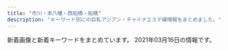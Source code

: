 ```yaml
---
title: "市川・本八幡・西船橋・船橋"
description: "キーワード別にの巨乳アジアン・チャイナエステ嬢情報をまとめました。"
---
```


新着画像と新着キーワードをまとめています。
2021年03月16日の情報です。

<DmmAffiliateIns />
<KeywordTable
  shops={
    [
    {
        "img_links": [],
        "station": "\u4eac\u6210\u672c\u516b\u5e61\u99c5",
        "name": "\u30e9\u30d9\u30f3\u30c0\u30fc",
        "keywords": {},
        "url": "http://evergrace.tyo.cm/"
    },
    {
        "station": "JR\u672c\u516b\u5e61\u99c5\u5317\u53e3",
        "img_links": [
            "http://www.club.relaxjp.info/files/014-02.jpg",
            "http://www.club.relaxjp.info/images/line.png",
            "http://www.club.relaxjp.info/images/int1.png",
            "http://www.club.relaxjp.info/files/009-02.jpg",
            "http://www.club.relaxjp.info/images/b1.jpg",
            "http://www.club.relaxjp.info/files/013-02.jpg",
            "http://www.club.relaxjp.info/images/ta.jpg",
            "http://www.club.relaxjp.info/images/interior_t.png",
            "http://www.club.relaxjp.info/images/link_t.png",
            "http://www.club.relaxjp.info/files/004.jpg",
            "http://www.club.relaxjp.info/images/head.jpg",
            "http://www.club.relaxjp.info/images/sys2.png",
            "http://www.club.relaxjp.info/files/007-02.jpg",
            "http://www.club.relaxjp.info/images/rec2.png",
            "http://www.club.relaxjp.info/images/sys1.png",
            "http://www.club.relaxjp.info/files/009.jpg",
            "http://www.club.relaxjp.info/files/014.jpg",
            "http://www.club.relaxjp.info/images/int2.png",
            "http://www.club.relaxjp.info/files/007.jpg",
            "http://www.club.relaxjp.info/files/004-02.jpg",
            "http://www.club.relaxjp.info/images/b2.jpg",
            "http://www.club.relaxjp.info/images/rec1.png",
            "http://www.club.relaxjp.info/files/013.jpg",
            "http://www.club.relaxjp.info/images/sys3.png",
            "http://www.club.relaxjp.info/images/staff_t.png",
            "http://www.club.relaxjp.info/images/mobile.jpg"
        ],
        "url": "http://www.club.relaxjp.info/",
        "keywords": {
            "86": 1,
            "87": 4,
            "C": 1,
            "D": 4
        },
        "name": "\u30d5\u30a7\u30a2\u30ea\u30fc"
    },
    {
        "keywords": {},
        "station": "\u5e02\u5ddd\u99c5\u5317\u53e3",
        "url": "http://www.es-ai.link/",
        "img_links": [
            "http://www.es-ai.link/img/yuna1.jpg",
            "http://www.es-ai.link/images/interior_t.jpg",
            "http://www.es-ai.link/images/sys2.jpg",
            "http://www.es-ai.link/staff/riri.jpg",
            "http://www.es-ai.link/images/b3.jpg",
            "http://www.es-ai.link/images/tg.jpg",
            "http://www.es-ai.link/images/staff_t.jpg",
            "http://www.es-ai.link/staff/hana.jpg",
            "http://www.es-ai.link/staff/yuna.jpg",
            "http://www.es-ai.link/img/hana1.jpg",
            "http://www.es-ai.link/images/sys1.jpg",
            "http://www.es-ai.link/images/head.jpg",
            "http://www.es-ai.link/images/b2.jpg",
            "http://www.es-ai.link/images/info.jpg",
            "http://www.es-ai.link/images/b1.jpg",
            "http://www.es-ai.link/img/riri1.jpg",
            "http://www.es-ai.link/images/news.jpg",
            "http://www.es-ai.link/images/mobile.jpg",
            "http://www.es-ai.link/images/int1.jpg",
            "http://www.es-ai.link/images/int2.jpg"
        ],
        "name": "\u611b\u7740"
    },
    {
        "img_links": [
            "http://fussahoney.work/_src/53676253/navi_01.png",
            "http://fussahoney.work/_src/53676241/slider2.jpg",
            "http://fussahoney.work/_src/53676294/wechatimg1478_20210209180404742.jpg",
            "http://fussahoney.work/_src/53676288/wechatimg1948_20210209180404772.jpg",
            "http://fussahoney.work/_src/53676239/gai.png",
            "http://fussahoney.work/_src/53676302/wechatimg2222.jpg",
            "http://fussahoney.work/_src/53676231/421609049373_.pic.jpg",
            "http://fussahoney.work/_src/53676259/navi_04.png",
            "http://fussahoney.work/_src/53676229/wechatimg1797.jpg",
            "http://fussahoney.work/_src/53676227/dscf1336.jpg",
            "http://fussahoney.work/_src/53676199/slider1.jpg",
            "http://fussahoney.work/_src/53676201/navi_01.png",
            "http://fussahoney.work/_src/53676296/wechatimg156_20201204121933737.jpg",
            "http://fussahoney.work/_src/53676271/421609049373_.pic.jpg",
            "http://fussahoney.work/_src/53676233/wechatimg1796.jpg",
            "http://fussahoney.work/_src/53676275/wechatimg24_20210209180404719.jpg",
            "http://fussahoney.work/_src/53676207/navi_04.png",
            "http://fussahoney.work/_src/53676261/navi_05.png",
            "http://fussahoney.work/_src/53676243/cam.png",
            "http://fussahoney.work/_src/53676235/wechatimg24_20210209180404719.jpg",
            "http://fussahoney.work/_src/53676290/wechatimg1948_20210209180404772.jpg",
            "http://fussahoney.work/_src/53676298/wechatimg1478_20210209180404742.jpg",
            "http://fussahoney.work/_src/53676251/gai.png",
            "http://fussahoney.work/_src/53676300/wechatimg2222.jpg",
            "http://fussahoney.work/_src/53676292/wechatimg156_20201204121933737.jpg",
            "http://fussahoney.work/_src/53676269/wechatimg1797.jpg",
            "http://fussahoney.work/_src/53676265/slider2.jpg",
            "http://fussahoney.work/_src/53676257/navi_03.png",
            "http://fussahoney.work/_src/53676225/_x1m6343.jpg",
            "http://fussahoney.work/_src/53676203/navi_02.png",
            "http://fussahoney.work/_src/53676273/wechatimg1796.jpg",
            "http://fussahoney.work/_src/53676242/slider3.jpg",
            "http://fussahoney.work/_src/53676264/slider1.jpg",
            "http://fussahoney.work/_src/53676209/navi_05.png",
            "http://fussahoney.work/_src/53676205/navi_03.png",
            "http://fussahoney.work/_src/53676255/navi_02.png",
            "http://fussahoney.work/_src/53676266/slider3.jpg"
        ],
        "station": "JR\u8239\u6a4b\u99c5\u5317\u53e3",
        "name": "\u30d4\u30f3\u30af\u30ed\u30fc\u30ba",
        "url": "http://fussahoney.work/",
        "keywords": {}
    },
    {
        "img_links": [],
        "name": "\u30ab\u30e9\u30d5\u30eb",
        "keywords": {},
        "url": "https://colorful.iest.info/",
        "station": "JR\u897f\u8239\u6a4b\u99c5\u5317\u53e3"
    },
    {
        "keywords": {
            "87": 4,
            "D": 4,
            "86": 1,
            "C": 1
        },
        "station": "JR\u8239\u6a4b\u99c5\u5317\u53e3",
        "name": "\u30c9\u30ad\u30c9\u30ad\u30cf\u30cb\u30fc",
        "img_links": [
            "http://www.dokidoki.esjp.info/img/top.jpg",
            "http://www.dokidoki.esjp.info/img/eve.jpg",
            "http://www.dokidoki.esjp.info/img/syst.jpg",
            "http://www.dokidoki.esjp.info/img/lint.jpg",
            "http://www.dokidoki.esjp.info/files/002.jpg",
            "http://www.dokidoki.esjp.info/files/007.jpg",
            "http://www.dokidoki.esjp.info/files/010.jpg",
            "http://www.dokidoki.esjp.info/img/fla.jpg",
            "http://www.dokidoki.esjp.info/img/noo.png",
            "http://www.dokidoki.esjp.info/img/rot.jpg",
            "http://www.dokidoki.esjp.info/img/stal.png",
            "http://www.dokidoki.esjp.info/img/nn.jpg",
            "http://www.dokidoki.esjp.info/img/stat.jpg",
            "http://www.dokidoki.esjp.info/img/acct.jpg",
            "http://www.dokidoki.esjp.info/files/001.jpg",
            "http://www.dokidoki.esjp.info/files/011.jpg",
            "http://www.dokidoki.esjp.info/img/rect.jpg"
        ],
        "url": "http://www.dokidoki.esjp.info/"
    },
    {
        "img_links": [
            "http://junpu.xyz.mn/photos/sites/129/2021/02/2021020114034474.jpg",
            "http://junpu.xyz.mn/images/r3.jpg",
            "http://junpu.xyz.mn/images/line2.jpg",
            "http://junpu.xyz.mn/images/r2.jpg",
            "http://junpu.xyz.mn/photos/sites/129/2019/09/2019090515262527.jpg",
            "http://junpu.xyz.mn/photos/sites/129/2019/10/2019102512010655.jpg",
            "http://junpu.xyz.mn/photos/sites/129/2021/02/2021020111060861.jpg",
            "http://junpu.xyz.mn/images/r1.jpg",
            "http://junpu.xyz.mn/images/end.png",
            "http://junpu.xyz.mn/images/s_news.jpg",
            "http://junpu.xyz.mn/photos/sites/129/2021/01/2021011113081255.jpg",
            "http://junpu.xyz.mn/photos/sites/129/2019/07/2019072615361857.jpg",
            "http://junpu.xyz.mn/photos/sites/129/2019/09/2019091210372889.jpg",
            "http://junpu.xyz.mn/images/top.jpg",
            "http://junpu.xyz.mn/photos/sites/129/2019/11/2019112612382247-450x675.jpg",
            "http://junpu.xyz.mn/photos/sites/129/2019/11/2019112612382247.jpg",
            "http://junpu.xyz.mn/photos/sites/129/2020/07/2020070311075192.jpg",
            "http://junpu.xyz.mn/images/r4.jpg",
            "http://junpu.xyz.mn/photos/sites/129/2021/02/2021022317462851.jpg"
        ],
        "url": "http://junpu.xyz.mn/",
        "keywords": {
            "G": 6,
            "85": 8,
            "83": 12,
            "F": 14,
            "C": 30,
            "91": 2,
            "88": 12,
            "D": 22,
            "86": 4
        },
        "station": "\u897f\u8239\u6a4b\u99c5",
        "name": "\u30a8\u30ec\u30ca\u30c9\u30fc\u30eb"
    },
    {
        "img_links": [
            "http://es-massage.info/wp-content/uploads/2020/09/3c631f1126b3f6fd54d9e726a47027a4.jpg",
            "http://es-massage.info/wp-content/uploads/2021/02/68ba0f1db1b8cdd88e360d06f49f1ba6-212x300.jpg",
            "http://es-massage.info/wp-content/uploads/2021/02/0ef7f1f9a36ecbbef9c5a949c70d788f-218x300.jpg",
            "http://es-massage.info/wp-content/uploads/2020/09/c42007567c6d14bbd829c1d4ae5b8d4c-500x750.jpg",
            "http://es-massage.info/wp-content/uploads/2021/02/68ba0f1db1b8cdd88e360d06f49f1ba6-500x750.jpg",
            "http://es-massage.info/wp-content/uploads/2020/09/33a698ee5a77652901d0fde9c4146a22-214x300.jpg",
            "http://es-massage.info/wp-content/uploads/2021/02/5d212ce2543c87f9ebee5c4251a7e224-500x750.jpg",
            "http://es-massage.info/wp-content/uploads/2018/10/g2.jpg",
            "http://es-massage.info/wp-content/uploads/2021/02/6fa3b7862db18d956a1cde1942b75408-205x300.jpg",
            "http://es-massage.info/wp-content/uploads/2021/02/2c9361182f3c1d2ed58bf1cc0ea7b0d2-722x1024.jpg",
            "http://es-massage.info/wp-content/uploads/2019/03/0c4d0538c251234bc70697ec7cf8cc97-500x750.jpg",
            "http://es-massage.info/wp-content/uploads/2021/02/3d21df65a2be53218994fa7e3b383bd2.jpg",
            "http://es-massage.info/wp-content/uploads/2021/02/0dec01c1f988eb8eca6e4dbf73dba497-722x1024.jpg",
            "http://es-massage.info/wp-content/uploads/2020/09/3a1f1f3668d5c8083c72d500ba90b03a-212x300.jpg",
            "http://es-massage.info/wp-content/uploads/2021/02/5d212ce2543c87f9ebee5c4251a7e224.jpg",
            "http://es-massage.info/wp-content/uploads/2021/03/4724d964cdd1ce2786abcd0d508b18a7-500x750.jpg",
            "http://es-massage.info/wp-content/uploads/2021/02/ae895c3a85b37b5db4dcb93326cbd04d.jpg",
            "http://es-massage.info/wp-content/uploads/2021/03/b74c113a749d2f69597d5631b1cdf64f.jpg",
            "http://es-massage.info/wp-content/uploads/2020/09/33a698ee5a77652901d0fde9c4146a22-500x750.jpg",
            "http://es-massage.info/wp-content/themes/template-salon2/images/noimg.jpg",
            "http://es-massage.info/wp-content/uploads/2021/02/2c9361182f3c1d2ed58bf1cc0ea7b0d2.jpg",
            "http://es-massage.info/wp-content/uploads/2019/11/8da006befc39b49c570f8162740cbc56.jpg",
            "http://es-massage.info/wp-content/uploads/2020/06/0fd60f0c72ad85b96635ef3d4e152bd6-500x750.jpg",
            "http://es-massage.info/wp-content/uploads/2021/02/8b21e9d00752169b79ff946575142f59-722x1024.jpg",
            "http://es-massage.info/wp-content/uploads/2021/02/33eb59dafe6bf36b78994703e0d22f47-500x750.jpg",
            "http://es-massage.info/wp-content/uploads/2021/02/9fac07593910d80276531dd93a7855a6-500x750.jpg",
            "http://es-massage.info/wp-content/uploads/2021/03/b74c113a749d2f69597d5631b1cdf64f-500x750.jpg",
            "http://es-massage.info/wp-content/uploads/2021/02/d19b31fca6f1b113d6945614e77f1613-214x300.jpg",
            "http://es-massage.info/wp-content/uploads/2021/02/33eb59dafe6bf36b78994703e0d22f47.jpg",
            "http://es-massage.info/wp-content/uploads/2021/02/7919c4f04bb9437ae74342af0c64178d-216x300.jpg",
            "http://es-massage.info/wp-content/uploads/2021/02/f150534b559de6124dce0eaa1cfdf290-722x1024.jpg",
            "http://es-massage.info/wp-content/uploads/2021/03/187232fb98eac53cd9935a4a35d04597-500x750.jpg",
            "http://es-massage.info/wp-content/uploads/2021/02/f150534b559de6124dce0eaa1cfdf290.jpg",
            "http://es-massage.info/wp-content/uploads/2020/09/6b72f47c40e4254318daf8bb5ce7e612-500x750.jpg",
            "http://es-massage.info/wp-content/uploads/2021/02/2daa3be5c9da099fee0448647087d74c-722x1024.jpg",
            "http://es-massage.info/wp-content/uploads/2020/06/0fd60f0c72ad85b96635ef3d4e152bd6.jpg",
            "http://es-massage.info/wp-content/uploads/2021/02/68ba0f1db1b8cdd88e360d06f49f1ba6.jpg",
            "http://es-massage.info/wp-content/uploads/2019/10/3eec6cc0e85788ff3ceabceee29f9870.jpg",
            "http://es-massage.info/wp-content/uploads/2020/04/61c10e6ea6f68bf8c90d4ae7d8d0830a.jpg",
            "http://es-massage.info/wp-content/uploads/2020/09/33a698ee5a77652901d0fde9c4146a22.jpg",
            "http://es-massage.info/wp-content/uploads/2019/10/32cbcf100bc89043ce106a68ba8535ea-500x750.jpg",
            "http://es-massage.info/wp-content/uploads/2021/02/33eb59dafe6bf36b78994703e0d22f47-234x300.jpg",
            "http://es-massage.info/wp-content/uploads/2019/03/0c4d0538c251234bc70697ec7cf8cc97.jpg",
            "http://es-massage.info/wp-content/uploads/2021/02/71dc8030f59f0b732359be008c0cf99a-214x300.jpg",
            "http://es-massage.info/wp-content/uploads/2019/03/c3dc6ab90966d6cc73491056f668516d.jpg",
            "http://es-massage.info/wp-content/uploads/2020/09/75fbc1155333427771dcebee0f4de748-500x750.jpg",
            "http://es-massage.info/wp-content/themes/template-salon2/images/bnr.jpg",
            "http://es-massage.info/wp-content/themes/template-salon2/images/main1.jpg",
            "http://es-massage.info/wp-content/uploads/2021/02/2daa3be5c9da099fee0448647087d74c-500x750.jpg",
            "http://es-massage.info/wp-content/uploads/2020/04/61c10e6ea6f68bf8c90d4ae7d8d0830a-500x750.jpg",
            "http://es-massage.info/wp-content/uploads/2018/10/g4.jpg",
            "http://es-massage.info/wp-content/uploads/2019/06/dcbeef447e8eded0b1939b00ff57d88b-500x750.jpg",
            "http://es-massage.info/wp-content/uploads/2020/11/4842d636713333eba3b14eebf302cc1b-1-500x750.jpg",
            "http://es-massage.info/wp-content/uploads/2021/02/89d17e5433697f3062d341d2ab31308e.jpg",
            "http://es-massage.info/wp-content/uploads/2021/02/2daa3be5c9da099fee0448647087d74c.jpg",
            "http://es-massage.info/wp-content/uploads/2021/03/187232fb98eac53cd9935a4a35d04597-722x1024.jpg",
            "http://es-massage.info/wp-content/uploads/2021/02/ae895c3a85b37b5db4dcb93326cbd04d-745x1024.jpg",
            "http://es-massage.info/wp-content/uploads/2018/10/g1.jpg",
            "http://es-massage.info/wp-content/uploads/2021/02/89d17e5433697f3062d341d2ab31308e-730x1024.jpg",
            "http://es-massage.info/wp-content/uploads/2020/06/15dfc139e50a1da61c3a78bf04aca51b.jpg",
            "http://es-massage.info/wp-content/uploads/2018/12/ce6acdedea0cab635b18cd82f697bf3a-218x300.jpg",
            "http://es-massage.info/wp-content/uploads/2020/09/c42007567c6d14bbd829c1d4ae5b8d4c.jpg",
            "http://es-massage.info/wp-content/uploads/2021/02/2c9361182f3c1d2ed58bf1cc0ea7b0d2-500x750.jpg",
            "http://es-massage.info/wp-content/uploads/2021/02/89d17e5433697f3062d341d2ab31308e-500x750.jpg",
            "http://es-massage.info/wp-content/uploads/2020/09/8fdd83977b0b42811d523358eceea3ff-722x1024.jpg",
            "http://es-massage.info/wp-content/uploads/2021/02/0ef7f1f9a36ecbbef9c5a949c70d788f.jpg",
            "http://es-massage.info/wp-content/uploads/2019/10/32cbcf100bc89043ce106a68ba8535ea.jpg",
            "http://es-massage.info/wp-content/uploads/2020/09/8fdd83977b0b42811d523358eceea3ff-500x750.jpg",
            "http://es-massage.info/wp-content/uploads/2020/09/6b72f47c40e4254318daf8bb5ce7e612.jpg",
            "http://es-massage.info/wp-content/uploads/2020/09/f4811d331623d3f6e590e934b3e7ddc9.jpg",
            "http://es-massage.info/wp-content/uploads/2021/02/5d212ce2543c87f9ebee5c4251a7e224-214x300.jpg",
            "http://es-massage.info/wp-content/uploads/2020/09/f4811d331623d3f6e590e934b3e7ddc9-500x750.jpg",
            "http://es-massage.info/wp-content/uploads/2018/10/g3.jpg",
            "http://es-massage.info/wp-content/uploads/2021/02/8b21e9d00752169b79ff946575142f59-500x750.jpg",
            "http://es-massage.info/wp-content/uploads/2021/02/3d21df65a2be53218994fa7e3b383bd2-207x300.jpg",
            "http://es-massage.info/wp-content/uploads/2021/03/4724d964cdd1ce2786abcd0d508b18a7.jpg",
            "http://es-massage.info/wp-content/uploads/2020/09/3c631f1126b3f6fd54d9e726a47027a4-209x300.jpg",
            "http://es-massage.info/wp-content/themes/template-salon2/images/header-tel.png",
            "http://es-massage.info/wp-content/uploads/2020/09/3c631f1126b3f6fd54d9e726a47027a4-500x750.jpg",
            "http://es-massage.info/wp-content/uploads/2021/02/3d21df65a2be53218994fa7e3b383bd2-500x750.jpg",
            "http://es-massage.info/wp-content/uploads/2019/11/8da006befc39b49c570f8162740cbc56-500x750.jpg",
            "http://es-massage.info/wp-content/uploads/2021/03/fa0ef9b192fa87f9ee5013c5e1c3bcc7-212x300.jpg",
            "http://es-massage.info/wp-content/uploads/2018/12/ce6acdedea0cab635b18cd82f697bf3a-500x750.jpg",
            "http://es-massage.info/wp-content/uploads/2020/06/15dfc139e50a1da61c3a78bf04aca51b-500x750.jpg",
            "http://es-massage.info/wp-content/uploads/2021/02/0dec01c1f988eb8eca6e4dbf73dba497.jpg",
            "http://es-massage.info/wp-content/uploads/2021/02/ae895c3a85b37b5db4dcb93326cbd04d-500x750.jpg",
            "http://es-massage.info/wp-content/uploads/2021/02/0dec01c1f988eb8eca6e4dbf73dba497-500x750.jpg",
            "http://es-massage.info/wp-content/uploads/2021/02/8b21e9d00752169b79ff946575142f59.jpg",
            "http://es-massage.info/wp-content/uploads/2019/10/3eec6cc0e85788ff3ceabceee29f9870-500x750.jpg",
            "http://es-massage.info/wp-content/uploads/2021/02/0ef7f1f9a36ecbbef9c5a949c70d788f-500x750.jpg",
            "http://es-massage.info/wp-content/uploads/2019/03/c3dc6ab90966d6cc73491056f668516d-500x750.jpg",
            "http://es-massage.info/wp-content/uploads/2021/02/f150534b559de6124dce0eaa1cfdf290-500x750.jpg",
            "http://es-massage.info/wp-content/uploads/2021/02/9fac07593910d80276531dd93a7855a6.jpg"
        ],
        "keywords": {
            "D": 6,
            "F": 10,
            "E": 73,
            "\u4e73": 2,
            "\u5de8\u4e73": 2,
            "G": 7,
            "\u30bb\u30af\u30b7\u30fc": 7
        },
        "name": "Vivid \u30d3\u30d3\u30c3\u30c9",
        "station": "JR\u897f\u8239\u6a4b\u99c5\u5357\u53e3",
        "url": "http://es-massage.info/"
    },
    {
        "url": "https://co.aoaoeo.com/",
        "keywords": {},
        "img_links": [],
        "name": "COCO",
        "station": "\u8239\u6a4b\u99c5\u5317\u53e3"
    },
    {
        "keywords": {
            "88": 4,
            "D": 40,
            "87": 36
        },
        "name": "Pink Love",
        "url": "http://www.yumegokoro.esjp.info/",
        "station": "JR\u8239\u6a4b\u99c5\u5317\u53e3",
        "img_links": [
            "http://www.yumegokoro.esjp.info/images/barTherapist.png",
            "http://www.yumegokoro.esjp.info/images/header.png",
            "http://www.yumegokoro.esjp.info/files/012-03.jpg",
            "http://www.yumegokoro.esjp.info/files/013-03.jpg",
            "http://www.yumegokoro.esjp.info/files/014-03.jpg",
            "http://www.yumegokoro.esjp.info/images/barProfileSche.png",
            "http://www.yumegokoro.esjp.info/files/019.jpg",
            "http://www.yumegokoro.esjp.info/files/017.jpg",
            "http://www.yumegokoro.esjp.info/images/barRecruit.png",
            "http://www.yumegokoro.esjp.info/files/003-03.jpg",
            "http://www.yumegokoro.esjp.info/files/011-03.jpg",
            "http://www.yumegokoro.esjp.info/files/003.jpg",
            "http://www.yumegokoro.esjp.info/files/018-03.jpg",
            "http://www.yumegokoro.esjp.info/images/barAccess.png",
            "http://www.yumegokoro.esjp.info/images/contentBottom.jpg",
            "http://www.yumegokoro.esjp.info/files/013-02.jpg",
            "http://www.yumegokoro.esjp.info/files/019-02.jpg",
            "http://www.yumegokoro.esjp.info/files/017-02.jpg",
            "http://www.yumegokoro.esjp.info/files/002.jpg",
            "http://www.yumegokoro.esjp.info/files/002-02.jpg",
            "http://www.yumegokoro.esjp.info/files/013.jpg",
            "http://www.yumegokoro.esjp.info/files/004-02.jpg",
            "http://www.yumegokoro.esjp.info/files/019-03.jpg",
            "http://www.yumegokoro.esjp.info/files/002-03.jpg",
            "http://www.yumegokoro.esjp.info/images/barSystem.png",
            "http://www.yumegokoro.esjp.info/files/014.jpg",
            "http://www.yumegokoro.esjp.info/images/time.png",
            "http://www.yumegokoro.esjp.info/files/004.jpg",
            "http://www.yumegokoro.esjp.info/images/btnTop.png",
            "http://www.yumegokoro.esjp.info/images/concept.png",
            "http://www.yumegokoro.esjp.info/images/barLink.png",
            "http://www.yumegokoro.esjp.info/files/018.jpg",
            "http://www.yumegokoro.esjp.info/files/017-03.jpg",
            "http://www.yumegokoro.esjp.info/files/014-02.jpg",
            "http://www.yumegokoro.esjp.info/files/018-02.jpg",
            "http://www.yumegokoro.esjp.info/files/004-03.jpg",
            "http://www.yumegokoro.esjp.info/files/003-02.jpg",
            "http://www.yumegokoro.esjp.info/files/012.jpg",
            "http://www.yumegokoro.esjp.info/images/barProfile.png",
            "http://www.yumegokoro.esjp.info/files/012-02.jpg",
            "http://www.yumegokoro.esjp.info/images/barSchedule.png",
            "http://www.yumegokoro.esjp.info/files/011.jpg",
            "http://www.yumegokoro.esjp.info/images/backBtn.png",
            "http://www.yumegokoro.esjp.info/files/011-02.jpg"
        ]
    },
    {
        "station": "JR\u8239\u6a4b\u99c5\u5317\u53e3",
        "keywords": {
            "D": 1,
            "86": 2,
            "89": 1,
            "92": 2,
            "90": 2,
            "93": 1,
            "E": 5,
            "C": 4
        },
        "name": "\u6696 \uff5eHinata\uff5e",
        "img_links": [
            "http://hinata.relaxnabi.com/css/right.jpg",
            "http://hinata.relaxnabi.com/css/staff/staff17-a.jpg",
            "http://hinata.relaxnabi.com/css/staff/staff00003-a.jpg",
            "http://hinata.relaxnabi.com/css/osusume38.jpg",
            "http://hinata.relaxnabi.com/css/nav/sub-004.jpg",
            "http://hinata.relaxnabi.com/css/left.jpg",
            "http://hinata.relaxnabi.com/css/staff/staff-06-a.jpg",
            "http://hinata.relaxnabi.com/css/staff/staff15-a.jpg",
            "http://hinata.relaxnabi.com/css/nav/sub-002.jpg",
            "http://hinata.relaxnabi.com/css/main-left02.jpg",
            "http://hinata.relaxnabi.com/css/button.jpg",
            "http://hinata.relaxnabi.com/css/staff/staff00004-a.jpg",
            "http://hinata.relaxnabi.com/css/staff/staff-08-a.jpg",
            "http://hinata.relaxnabi.com/css/staff/staff15.jpg",
            "http://hinata.relaxnabi.com/css/staff/staff00003.jpg",
            "http://hinata.relaxnabi.com/css/nav/sub-005.jpg",
            "http://hinata.relaxnabi.com/css/staff/staff-08.jpg",
            "http://hinata.relaxnabi.com/css/staff/staff17.jpg",
            "http://hinata.relaxnabi.com/css/staff/staff-007-a.jpg",
            "http://hinata.relaxnabi.com/css/main-left03.jpg",
            "http://hinata.relaxnabi.com/css/staff/staff00001-a.jpg",
            "http://hinata.relaxnabi.com/css/nav/nav-005.jpg",
            "http://hinata.relaxnabi.com/css/staff/staff-007.jpg",
            "http://hinata.relaxnabi.com/css/staff/staff-06.jpg",
            "http://hinata.relaxnabi.com/css/nav/nav-001.jpg",
            "http://hinata.relaxnabi.com/css/girls001.jpg",
            "http://hinata.relaxnabi.com/css/nav/nav-004.jpg",
            "http://hinata.relaxnabi.com/css/nav/nav-002.jpg",
            "http://hinata.relaxnabi.com/css/tel01.png",
            "http://hinata.relaxnabi.com/css/nav/sub-003.jpg",
            "http://hinata.relaxnabi.com/css/nav/nav-006.jpg",
            "http://hinata.relaxnabi.com/css/nav/nav-003.jpg",
            "http://hinata.relaxnabi.com/css/top02.jpg",
            "http://hinata.relaxnabi.com/css/nav/sub-006.jpg",
            "http://hinata.relaxnabi.com/css/staff/staff00001.jpg",
            "http://hinata.relaxnabi.com/css/staff/staff00004.jpg",
            "http://hinata.relaxnabi.com/img/tiaowen.png",
            "http://hinata.relaxnabi.com/css/nav/sub-001.jpg"
        ],
        "url": "http://hinata.relaxnabi.com/"
    },
    {
        "name": "\u7f8e\u5c11\u5973\u5b66\u5712",
        "station": "JR\u897f\u8239\u6a4b\u99c5\u5317\u53e3",
        "img_links": [
            "http://www.bishoujo.esturl.com/files/002.jpg",
            "http://www.bishoujo.esturl.com/images/top.png",
            "http://www.bishoujo.esturl.com/files/001.jpg",
            "http://www.bishoujo.esturl.com/files/005.jpg",
            "http://www.bishoujo.esturl.com/files/003.jpg",
            "http://www.bishoujo.esturl.com/files/004.jpg",
            "http://www.bishoujo.esturl.com/images/sp_top.jpg",
            "http://www.bishoujo.esturl.com/files/006.jpg"
        ],
        "keywords": {
            "86": 6,
            "82": 6,
            "D": 30,
            "87": 24,
            "C": 19
        },
        "url": "http://www.bishoujo.esturl.com/"
    },
    {
        "url": "http://olive.est.cm/",
        "keywords": {},
        "station": "JR\u8239\u6a4b\u99c5\u5317\u53e3",
        "name": "OLIVE\u30fb\u30aa\u30ea\u30fc\u30d6",
        "img_links": []
    },
    {
        "name": "Blue\uff5e\u30d6\u30eb\u30fc\uff5e",
        "keywords": {},
        "station": "\u99ac\u8fbc\u6ca2\u99c5\u6771\u53e3",
        "url": "http://www.kanda-es.info/",
        "img_links": [
            "http://www.kanda-es.info/images/int1.jpg",
            "http://www.kanda-es.info/images/info.jpg",
            "http://www.kanda-es.info/staff/anna.jpg",
            "http://www.kanda-es.info/images/sys2.jpg",
            "http://www.kanda-es.info/img/risa1.jpg",
            "http://www.kanda-es.info/images/interior_t.jpg",
            "http://www.kanda-es.info/images/tg.jpg",
            "http://www.kanda-es.info/staff/risa.jpg",
            "http://www.kanda-es.info/img/anna1.jpg",
            "http://www.kanda-es.info/images/int2.jpg",
            "http://www.kanda-es.info/images/mobile.jpg",
            "http://www.kanda-es.info/images/sys1.jpg",
            "http://www.kanda-es.info/staff/sora.jpg",
            "http://www.kanda-es.info/img/sora1.jpg",
            "http://www.kanda-es.info/images/staff_t.jpg",
            "http://www.kanda-es.info/images/news.jpg"
        ]
    },
    {
        "name": "\u9234\u97f3-\u3059\u305a\u306d-",
        "img_links": [
            "http://es-suzune.com/staffPhoto/b20210219164452.jpg",
            "http://es-suzune.com/staffPhoto/b20201130140920.jpg",
            "http://es-suzune.com/staffPhoto/s20210309201921.jpg",
            "http://es-suzune.com/staffPhoto/s20210310160809.jpg",
            "http://es-suzune.com/staffPhoto/s20210217223442.jpg",
            "http://es-suzune.com/staffPhoto/s20191115141808.jpg",
            "http://es-suzune.com/staffPhoto/b20200827113331.jpg",
            "http://es-suzune.com/staffPhoto/b20191115141808.jpg",
            "http://es-suzune.com/images/store/02.jpg",
            "http://es-suzune.com/staffPhoto/s20210103222814.jpg",
            "http://es-suzune.com/staffPhoto/s20201007170432.jpg",
            "http://es-suzune.com/staffPhoto/s20210310164226.jpg",
            "http://es-suzune.com/images/showContent.jpg",
            "http://es-suzune.com/staffPhoto/s20210219164452.jpg",
            "http://es-suzune.com/staffPhoto/s20200827113545.jpg",
            "http://es-suzune.com/staffPhoto/b20210309194137.jpg",
            "http://es-suzune.com/staffPhoto/b20210315154944.jpg",
            "http://es-suzune.com/staffPhoto/b20210103222814.jpg",
            "http://es-suzune.com/staffPhoto/s20210217223611.jpg",
            "http://es-suzune.com/staffPhoto/s20200827113331.jpg",
            "http://es-suzune.com/staffPhoto/b20200827113545.jpg",
            "http://es-suzune.com/staffPhoto/b20210309201851.jpg",
            "http://es-suzune.com/staffPhoto/s20210219195907.jpg",
            "http://es-suzune.com/staffPhoto/b20200827113054.jpg",
            "http://es-suzune.com/staffPhoto/b20210216224004.jpg",
            "http://es-suzune.com/staffPhoto/s20200724144017.jpg",
            "http://es-suzune.com/staffPhoto/s20210219195922.jpg",
            "http://es-suzune.com/staffPhoto/s20210312135744.jpg",
            "http://es-suzune.com/staffPhoto/s20210315164035.jpg",
            "http://es-suzune.com/images/access/03.png",
            "http://es-suzune.com/uploadfiles/images/campaignEsSuzune1.jpg",
            "http://es-suzune.com/staffPhoto/b20200724144017.jpg",
            "http://es-suzune.com/staffPhoto/s20201007170536.jpg",
            "http://es-suzune.com/images/access/01.png",
            "http://es-suzune.com/staffPhoto/b20210315164035.jpg",
            "http://es-suzune.com/staffPhoto/s20210309194137.jpg",
            "http://es-suzune.com/staffPhoto/b20210312135744.jpg",
            "http://es-suzune.com/staffPhoto/s20200827113054.jpg",
            "http://es-suzune.com/staffPhoto/s20210217223343.jpg",
            "http://es-suzune.com/staffPhoto/s20210219164511.jpg",
            "http://es-suzune.com/staffPhoto/s20210309194151.jpg",
            "http://es-suzune.com/staffPhoto/s20210309201851.jpg",
            "http://es-suzune.com/images/access/02.png",
            "http://es-suzune.com/uploadfiles/images/courseEsSuzune.jpg",
            "http://es-suzune.com/images/access/05.png",
            "http://es-suzune.com/staffPhoto/b20201007170432.jpg",
            "http://es-suzune.com/uploadfiles/images/chuntian4_%E5%89%AF%E6%9C%AC.jpg",
            "http://es-suzune.com/staffPhoto/s20210217223236.jpg",
            "http://es-suzune.com/staffPhoto/s20210310163333.jpg",
            "http://es-suzune.com/staffPhoto/s20210219195936.jpg",
            "http://es-suzune.com/staffPhoto/s20210310163414.jpg",
            "http://es-suzune.com/staffPhoto/s20210216224004.jpg",
            "http://es-suzune.com/images/store/03.jpg",
            "http://es-suzune.com/staffPhoto/s20210315154944.jpg",
            "http://es-suzune.com/images/showIndex.jpg",
            "http://es-suzune.com/staffPhoto/s20201130140920.jpg",
            "http://es-suzune.com/images/store/01.jpg",
            "http://es-suzune.com/staffPhoto/s20210217223841.jpg",
            "http://es-suzune.com/staffPhoto/b20210219195907.jpg",
            "http://es-suzune.com/staffPhoto/s20200724144036.jpg",
            "http://es-suzune.com/images/store/04.jpg",
            "http://es-suzune.com/staffPhoto/s20210103222830.jpg",
            "http://es-suzune.com/staffPhoto/b20210310163333.jpg",
            "http://es-suzune.com/staffPhoto/s20210217223637.jpg"
        ],
        "url": "http://es-suzune.com/",
        "station": "JR\u897f\u8239\u6a4b\u99c5\u5357\u53e3",
        "keywords": {
            "E": 2,
            "F": 4,
            "\u30bb\u30af\u30b7\u30fc": 5
        }
    },
    {
        "keywords": {
            "F": 1,
            "E": 2,
            "D": 4,
            "90": 1,
            "C": 2,
            "89": 1,
            "92": 3,
            "88": 1
        },
        "station": "JR\u8239\u6a4b\u99c5\u5317\u53e3",
        "img_links": [
            "http://iyasi.relaxnabi.com/css/staff/staff024-c.jpg",
            "http://iyasi.relaxnabi.com/css/staff/staff024.jpg",
            "http://iyasi.relaxnabi.com/css/staff/staff51-a.jpg",
            "http://iyasi.relaxnabi.com/css/staff/staff-02-a.jpg",
            "http://iyasi.relaxnabi.com/css/nav/nav-005.png",
            "http://iyasi.relaxnabi.com/css/staff/staff007-a.jpg",
            "http://iyasi.relaxnabi.com/css/staff/staff-01.jpg",
            "http://iyasi.relaxnabi.com/css/staff/staff007-b.jpg",
            "http://iyasi.relaxnabi.com/css/staff/staff-02.jpg",
            "http://iyasi.relaxnabi.com/css/staff/staff52-a.jpg",
            "http://iyasi.relaxnabi.com/css/staff/staff52.jpg",
            "http://iyasi.relaxnabi.com/css/staff/staff49-a.jpg",
            "http://iyasi.relaxnabi.com/css/staff/staff018.jpg",
            "http://iyasi.relaxnabi.com/css/nav/nav-006.png",
            "http://iyasi.relaxnabi.com/css/staff/staff024-d.jpg",
            "http://iyasi.relaxnabi.com/css/nav/nav-001.png",
            "http://iyasi.relaxnabi.com/css/staff/staff024-a.jpg",
            "http://iyasi.relaxnabi.com/css/nav/nav-004.png",
            "http://iyasi.relaxnabi.com/css/top04-left.jpg",
            "http://iyasi.relaxnabi.com/css/top03.jpg",
            "http://iyasi.relaxnabi.com/css/staff/staff53.jpg",
            "http://iyasi.relaxnabi.com/css/recurit10.jpg",
            "http://iyasi.relaxnabi.com/css/staff/staff49.jpg",
            "http://iyasi.relaxnabi.com/css/nav/nav-003.png",
            "http://iyasi.relaxnabi.com/css/staff/staff53-a.jpg",
            "http://iyasi.relaxnabi.com/css/top0004-right.jpg",
            "http://iyasi.relaxnabi.com/css/tel09.png",
            "http://iyasi.relaxnabi.com/css/top01.jpg",
            "http://iyasi.relaxnabi.com/css/nav/nav-002.png",
            "http://iyasi.relaxnabi.com/css/staff/staff-01-a.jpg",
            "http://iyasi.relaxnabi.com/css/c-07.jpg",
            "http://iyasi.relaxnabi.com/css/staff/naiyo01.jpg",
            "http://iyasi.relaxnabi.com/css/staff/naiyo02.jpg",
            "http://iyasi.relaxnabi.com/css/staff/staff007.jpg",
            "http://iyasi.relaxnabi.com/css/staff/staff024-b.jpg",
            "http://iyasi.relaxnabi.com/css/staff/staff51.jpg",
            "http://iyasi.relaxnabi.com/css/staff/staff018-a.jpg"
        ],
        "name": "\u7652\u3057\u306e\u5fc3",
        "url": "http://iyasi.relaxnabi.com/"
    },
    {
        "img_links": [
            "http://hi-msg.com/moonlove/img/botton.png",
            "http://hi-msg.com/moonlove/img/p-12.jpg",
            "http://hi-msg.com/moonlove/img/p-3.jpg",
            "http://hi-msg.com/moonlove/img/p-10.jpg",
            "http://hi-msg.com/moonlove/img/fla-2.jpg",
            "http://hi-msg.com/moonlove/img/head.png",
            "http://hi-msg.com/moonlove/img/staff-list.png",
            "http://hi-msg.com/moonlove/img/p-2.jpg",
            "http://hi-msg.com/moonlove/img/fla-1.jpg"
        ],
        "station": "JR\u8239\u6a4b\u99c5",
        "name": "\u6708\u306e\u604b",
        "keywords": {},
        "url": "http://hi-msg.com/moonlove/"
    },
    {
        "station": "JR\u5e02\u5ddd\u99c5\u5357\u53e3",
        "url": "http://nigyohime.ebb.jp/",
        "keywords": {
            "C": 6,
            "83": 6,
            "86": 12
        },
        "name": "\u4eba\u9b5a\u59eb",
        "img_links": [
            "http://nigyohime.ebb.jp/top.jpg",
            "http://nigyohime.ebb.jp/2/uploadimg/1610266405.jpg",
            "http://nigyohime.ebb.jp/2/uploadimg/1615431233.jpg",
            "http://nigyohime.ebb.jp/1.jpg",
            "http://nigyohime.ebb.jp/2.jpg",
            "http://nigyohime.ebb.jp/2/uploadimg/1606276938.jpg",
            "http://nigyohime.ebb.jp/b_girl.png",
            "http://nigyohime.ebb.jp/2/uploadimg/1606276829.jpg",
            "http://nigyohime.ebb.jp/b_news.png",
            "http://nigyohime.ebb.jp/staff_t.jpg",
            "http://nigyohime.ebb.jp/3.jpg",
            "http://nigyohime.ebb.jp/ditu2.jpg",
            "http://nigyohime.ebb.jp/4.jpg",
            "http://nigyohime.ebb.jp/2/uploadimg/1606276885.jpg",
            "http://nigyohime.ebb.jp/line.png"
        ]
    },
    {
        "station": "JR\u897f\u8239\u6a4b\u99c5\u5357\u53e3",
        "keywords": {
            "88": 2,
            "86": 2,
            "D": 6,
            "C": 13,
            "87": 4
        },
        "img_links": [
            "http://www.diamond.mesthe.com/files/001-02.jpg",
            "http://www.diamond.mesthe.com/img/pickup.jpg",
            "http://www.diamond.mesthe.com/files/001.jpg",
            "http://www.diamond.mesthe.com/files/003.jpg",
            "http://www.diamond.mesthe.com/img/ttl_therapist.png",
            "http://www.diamond.mesthe.com/img/top_option04.jpg",
            "http://www.diamond.mesthe.com/images/slider/3.jpg",
            "http://www.diamond.mesthe.com/images/slider/2.jpg",
            "http://www.diamond.mesthe.com/files/002-02.jpg",
            "http://www.diamond.mesthe.com/img/ttl_news.png",
            "http://www.diamond.mesthe.com/images/slider/1.jpg",
            "http://www.diamond.mesthe.com/img/top_option01.jpg",
            "http://www.diamond.mesthe.com/img/tel.png",
            "http://www.diamond.mesthe.com/img/btn_side_mobile.jpg",
            "http://www.diamond.mesthe.com/img/btn_blog.png",
            "http://www.diamond.mesthe.com/img/goback.jpg",
            "http://www.diamond.mesthe.com/files/002.jpg",
            "http://www.diamond.mesthe.com/img/top_option03.jpg",
            "http://www.diamond.mesthe.com/files/004-02.jpg",
            "http://www.diamond.mesthe.com/files/003-02.jpg",
            "http://www.diamond.mesthe.com/files/004.jpg",
            "http://www.diamond.mesthe.com/img/ttl_info.png"
        ],
        "url": "http://www.diamond.mesthe.com/",
        "name": "\u30c0\u30a4\u30e4\u30e2\u30f3\u30c9"
    },
    {
        "name": "\u30a2\u30a4\u30ea",
        "keywords": {
            "87": 1,
            "G": 3,
            "86": 10,
            "F": 3,
            "85": 2,
            "C": 2,
            "\u4e73": 5,
            "88": 2,
            "90": 1,
            "E": 9,
            "D": 8
        },
        "img_links": [
            "https://iris.ests.jp/photos/sites/58/2020/11/2020111615332290.jpeg",
            "https://iris.ests.jp/photos/sites/58/2020/12/202012082142310.jpeg",
            "https://iris.ests.jp/images/staff0.jpg",
            "https://iris.ests.jp/images/s_news.jpg",
            "https://iris.ests.jp/photos/sites/58/2021/02/2021020921385968.jpeg",
            "https://iris.ests.jp/images/room4.jpg",
            "http://iris2.a5.reraku.work/upload/sites/58/2021/03/2021030317245283-302x287.jpeg",
            "https://iris.ests.jp/images/room1.jpg",
            "https://iris.ests.jp/photos/sites/58/2021/02/2021020600482622.jpeg",
            "https://iris.ests.jp/photos/sites/58/2020/11/2020111616103718.jpeg",
            "https://iris.ests.jp/images/s_staff.jpg",
            "https://iris.ests.jp/photos/sites/58/2021/03/2021030113492457.jpeg",
            "https://iris.ests.jp/images/room2.jpg",
            "https://iris.ests.jp/photos/sites/58/2021/03/2021030317245283.jpeg",
            "https://iris.ests.jp/photos/sites/58/2021/02/2021022616053881.jpeg",
            "https://iris.ests.jp/images/paypay.jpg",
            "https://iris.ests.jp/photos/sites/58/2021/02/2021021619160576.jpeg",
            "https://iris.ests.jp/photos/sites/58/2021/03/2021031420043567.jpeg",
            "https://iris.ests.jp/photos/sites/58/2021/02/2021021112330154.jpeg",
            "https://iris.ests.jp/photos/sites/58/2020/12/2020121415080240.jpeg",
            "https://iris.ests.jp/photos/sites/58/2021/03/2021030317205889.jpeg",
            "https://iris.ests.jp/images/twitter.jpg",
            "https://iris.ests.jp/photos/sites/58/2021/01/2021011400270610.jpeg",
            "https://iris.ests.jp/photos/sites/58/2021/02/2021020602145777.jpeg",
            "https://iris.ests.jp/images/room3.jpg",
            "https://iris.ests.jp/photos/sites/58/2021/03/2021031420042527.jpeg",
            "https://iris.ests.jp/photos/sites/58/2021/01/2021011318242314.jpeg",
            "https://iris.ests.jp/images/top.jpg",
            "https://iris.ests.jp/photos/sites/58/2021/01/2021011316255079.jpeg",
            "https://iris.ests.jp/photos/sites/58/2021/01/2021010310051456.jpg",
            "https://iris.ests.jp/photos/sites/58/2021/03/2021031420040919.jpeg"
        ],
        "station": "JR\u897f\u8239\u6a4b\u99c5\u5317\u53e3",
        "url": "https://iris.ests.jp/"
    },
    {
        "name": "\u30cd\u30d7\u30c1\u30e5\u30fc\u30f3",
        "station": "JR\u672c\u516b\u5e61\u99c5\u5357\u53e3",
        "img_links": [
            "http://neptune.est.cm/photos/sites/3/2020/06/2020062418251882.jpg",
            "http://neptune.est.cm/photos/sites/3/2020/07/2020072813393974.jpg",
            "http://neptune.est.cm/photos/sites/3/2021/01/2021012715245168.jpg",
            "http://neptune.est.cm/photos/sites/3/2020/12/2020121515392683.jpg",
            "http://neptune.est.cm/images/top2.jpg",
            "http://neptune.est.cm/photos/sites/3/2020/01/2020011606281181.jpg",
            "http://neptune.est.cm/photos/sites/3/2020/01/2020011704240975.jpg",
            "http://neptune.est.cm/photos/sites/3/2020/01/2020012304435311.jpg",
            "http://neptune.est.cm/images/top1.jpg",
            "http://neptune.est.cm/photos/sites/3/2020/09/2020092912491932.jpg",
            "http://neptune.est.cm/photos/sites/3/2020/01/2020011704241285.jpg",
            "http://neptune.est.cm/photos/sites/3/2021/01/2021010717532322.jpg",
            "http://neptune.est.cm/photos/sites/3/2020/12/2020122312215973.jpg",
            "http://neptune.est.cm/images/pagetop.jpg",
            "http://neptune.est.cm/images/top-sp2.jpg",
            "http://neptune.est.cm/images/top-sp1.jpg"
        ],
        "keywords": {
            "83": 8,
            "C": 6,
            "F": 8,
            "88": 8,
            "85": 16,
            "E": 8,
            "81": 6,
            "86": 22,
            "D": 62,
            "87": 24
        },
        "url": "http://neptune.est.cm/"
    },
    {
        "station": "JR\u897f\u8239\u6a4b\u99c5\u5357\u53e3",
        "img_links": [
            "http://p-lady.work/staff/reiko.jpg",
            "http://p-lady.work/images/23.jpg",
            "http://p-lady.work/images/36.jpg",
            "http://p-lady.work/images/2.jpg",
            "http://p-lady.work/img/kana1.jpg",
            "http://p-lady.work/img/nana1.jpg",
            "http://p-lady.work/staff/rena.jpg",
            "http://p-lady.work/img/anna1.jpg",
            "http://p-lady.work/img/reiko1.jpg",
            "http://p-lady.work/img/mimi1.jpg",
            "http://p-lady.work/img/mirai1.jpg",
            "http://p-lady.work/images/ac1.jpg",
            "http://p-lady.work/images/26.jpg",
            "http://p-lady.work/images/17.jpg",
            "http://p-lady.work/staff/miyu.jpg",
            "http://p-lady.work/staff/riri.jpg",
            "http://p-lady.work/img/miyu1.jpg",
            "http://p-lady.work/staff/nami.jpg",
            "http://p-lady.work/images/interior_t.jpg",
            "http://p-lady.work/img/runa1.jpg",
            "http://p-lady.work/images/rec2.jpg",
            "http://p-lady.work/images/10.jpg",
            "http://p-lady.work/staff/mirai.jpg",
            "http://p-lady.work/img/nanami1.jpg",
            "http://p-lady.work/img/yuyu1.jpg",
            "http://p-lady.work/images/28.jpg",
            "http://p-lady.work/images/33.jpg",
            "http://p-lady.work/img/koi1.jpg",
            "http://p-lady.work/staff/saki.jpg",
            "http://p-lady.work/images/tg.jpg",
            "http://p-lady.work/staff/eri.jpg",
            "http://p-lady.work/staff/yui.jpg",
            "http://p-lady.work/img/yui1.jpg",
            "http://p-lady.work/staff/rika.jpg",
            "http://p-lady.work/images/16.jpg",
            "http://p-lady.work/images/head.jpg",
            "http://p-lady.work/img/eri1.jpg",
            "http://p-lady.work/img/rika1.jpg",
            "http://p-lady.work/staff/nana.jpg",
            "http://p-lady.work/images/20.jpg",
            "http://p-lady.work/images/21.jpg",
            "http://p-lady.work/images/rec1.jpg",
            "http://p-lady.work/img/saki1.jpg",
            "http://p-lady.work/images/27.jpg",
            "http://p-lady.work/images/15.jpg",
            "http://p-lady.work/images/25.jpg",
            "http://p-lady.work/images/staff_t.jpg",
            "http://p-lady.work/images/int2.jpg",
            "http://p-lady.work/images/7.jpg",
            "http://p-lady.work/staff/yuyu.jpg",
            "http://p-lady.work/images/5.jpg",
            "http://p-lady.work/staff/mimi.jpg",
            "http://p-lady.work/staff/zara.jpg",
            "http://p-lady.work/staff/nanami.jpg",
            "http://p-lady.work/images/news.jpg",
            "http://p-lady.work/images/sys.jpg",
            "http://p-lady.work/images/38.jpg",
            "http://p-lady.work/images/int1.jpg",
            "http://p-lady.work/img/rena1.jpg",
            "http://p-lady.work/images/37.jpg",
            "http://p-lady.work/images/18.jpg",
            "http://p-lady.work/staff/koi.jpg",
            "http://p-lady.work/staff/risa.jpg",
            "http://p-lady.work/img/risa1.jpg",
            "http://p-lady.work/images/29.jpg",
            "http://p-lady.work/img/riri1.jpg",
            "http://p-lady.work/staff/anna.jpg",
            "http://p-lady.work/img/nami1.jpg",
            "http://p-lady.work/images/35.jpg",
            "http://p-lady.work/images/30.jpg",
            "http://p-lady.work/images/32.jpg",
            "http://p-lady.work/images/3.jpg",
            "http://p-lady.work/images/s1.png",
            "http://p-lady.work/img/zara1.jpg",
            "http://p-lady.work/images/6.jpg",
            "http://p-lady.work/staff/runa.jpg",
            "http://p-lady.work/staff/kana.jpg"
        ],
        "keywords": {},
        "url": "http://p-lady.work/",
        "name": "\u4e03\u5f69"
    },
    {
        "name": "\u6975\u4e0a\u7f8e\u4eba",
        "keywords": {
            "86": 1,
            "D": 6,
            "87": 5
        },
        "img_links": [
            "http://www.gokujobijin.iesjp.com/files/004.jpg",
            "http://www.gokujobijin.iesjp.com/images/tel.png",
            "http://www.gokujobijin.iesjp.com/images/nav-006.png",
            "http://www.gokujobijin.iesjp.com/images/top02-left.png",
            "http://www.gokujobijin.iesjp.com/images/osusume01.png",
            "http://www.gokujobijin.iesjp.com/images/s1.jpg",
            "http://www.gokujobijin.iesjp.com/files/001-02.jpg",
            "http://www.gokujobijin.iesjp.com/files/006.jpg",
            "http://www.gokujobijin.iesjp.com/files/005.jpg",
            "http://www.gokujobijin.iesjp.com/images/top003.png",
            "http://www.gokujobijin.iesjp.com/images/nav-003.png",
            "http://www.gokujobijin.iesjp.com/files/007.jpg",
            "http://www.gokujobijin.iesjp.com/files/002-02.jpg",
            "http://www.gokujobijin.iesjp.com/images/nav-001.png",
            "http://www.gokujobijin.iesjp.com/files/006-02.jpg",
            "http://www.gokujobijin.iesjp.com/files/005-02.jpg",
            "http://www.gokujobijin.iesjp.com/files/001.jpg",
            "http://www.gokujobijin.iesjp.com/images/top01.png",
            "http://www.gokujobijin.iesjp.com/images/nav-002.png",
            "http://www.gokujobijin.iesjp.com/images/nav-004.png",
            "http://www.gokujobijin.iesjp.com/files/002.jpg",
            "http://www.gokujobijin.iesjp.com/files/004-02.jpg",
            "http://www.gokujobijin.iesjp.com/images/nav-005.png",
            "http://www.gokujobijin.iesjp.com/files/007-02.jpg"
        ],
        "station": "JR\u8239\u6a4b\u99c5\u5317\u53e3",
        "url": "http://www.gokujobijin.iesjp.com/"
    },
    {
        "name": "\u30de\u30fc\u30e1\u30a4\u30c9",
        "img_links": [
            "http://happy.relaxnabi.com/css/top-03.png",
            "http://happy.relaxnabi.com/css/top0001.png",
            "http://happy.relaxnabi.com/css/nav/nav-001.png",
            "http://happy.relaxnabi.com/css/staff/staff-007.jpg",
            "http://happy.relaxnabi.com/css/staff/staff-05-a.jpg",
            "http://happy.relaxnabi.com/css/staff/staff-007-a.jpg",
            "http://happy.relaxnabi.com/css/staff/staff-10-a.jpg",
            "http://happy.relaxnabi.com/css/staff/staff000008-a.jpg",
            "http://happy.relaxnabi.com/css/staff/staff-04.jpg",
            "http://happy.relaxnabi.com/css/nav/nav-003.png",
            "http://happy.relaxnabi.com/css/staff/staff-05.jpg",
            "http://happy.relaxnabi.com/css/staff/staff000008.jpg",
            "http://happy.relaxnabi.com/css/tel01.png",
            "http://happy.relaxnabi.com/css/staff/staff0001-a.jpg",
            "http://happy.relaxnabi.com/css/nav/nav-005.png",
            "http://happy.relaxnabi.com/css/nav/nav-004.png",
            "http://happy.relaxnabi.com/css/staff/staff0001.jpg",
            "http://happy.relaxnabi.com/css/staff/staff017-a.jpg",
            "http://happy.relaxnabi.com/css/staff/staff000003.jpg",
            "http://happy.relaxnabi.com/css/staff/staff-10.jpg",
            "http://happy.relaxnabi.com/css/staff/staff017.jpg",
            "http://happy.relaxnabi.com/css/nav/nav-002.png",
            "http://happy.relaxnabi.com/css/staff/staff-04-a.jpg",
            "http://happy.relaxnabi.com/css/nav/nav-006.png",
            "http://happy.relaxnabi.com/css/staff/staff000003-a.jpg"
        ],
        "station": "JR\u8239\u6a4b\u99c5\u5317\u53e3",
        "url": "http://happy.relaxnabi.com/",
        "keywords": {
            "91": 1,
            "D": 2,
            "E": 4,
            "90": 2,
            "F": 1,
            "88": 1,
            "92": 4
        }
    },
    {
        "name": "Rainbow\uff5e\u30ec\u30a4\u30f3\u30dc\u30fc\uff5e",
        "station": "JR\u8239\u6a4b\u99c5\u5317\u53e3",
        "url": "http://www.rainbow-relax.xyz/",
        "keywords": {
            "C": 19,
            "87": 6,
            "86": 4,
            "85": 2,
            "D": 6
        },
        "img_links": [
            "http://www.rainbow-relax.xyz/files/004-02.jpg",
            "http://www.rainbow-relax.xyz/img/ttl_news.png",
            "http://www.rainbow-relax.xyz/img/btn_side_mobile.jpg",
            "http://www.rainbow-relax.xyz/files/006.jpg",
            "http://www.rainbow-relax.xyz/images/slider/2.jpg",
            "http://www.rainbow-relax.xyz/files/006-02.jpg",
            "http://www.rainbow-relax.xyz/img/tel.png",
            "http://www.rainbow-relax.xyz/images/slider/1.jpg",
            "http://www.rainbow-relax.xyz/files/001-02.jpg",
            "http://www.rainbow-relax.xyz/files/003.jpg",
            "http://www.rainbow-relax.xyz/img/pickup.jpg",
            "http://www.rainbow-relax.xyz/files/003-02.jpg",
            "http://www.rainbow-relax.xyz/files/004.jpg",
            "http://www.rainbow-relax.xyz/files/001.jpg",
            "http://www.rainbow-relax.xyz/files/005-02.jpg",
            "http://www.rainbow-relax.xyz/files/005.jpg",
            "http://www.rainbow-relax.xyz/img/ttl_info.png",
            "http://www.rainbow-relax.xyz/files/002-02.jpg",
            "http://www.rainbow-relax.xyz/files/002.jpg",
            "http://www.rainbow-relax.xyz/img/goback.jpg",
            "http://www.rainbow-relax.xyz/images/slider/3.jpg"
        ]
    },
    {
        "url": "http://pinklady-esthe.net/",
        "keywords": {
            "D": 4,
            "87": 1,
            "E": 1,
            "86": 1,
            "88": 3,
            "90": 1,
            "C": 1
        },
        "img_links": [
            "http://pinklady-esthe.net/img/stt3.jpg",
            "http://pinklady-esthe.net/img/st1.jpg",
            "http://pinklady-esthe.net/img/top.jpg",
            "http://pinklady-esthe.net/img/no.png",
            "http://pinklady-esthe.net/img/r4.jpg",
            "http://pinklady-esthe.net/img/stt1.jpg",
            "http://pinklady-esthe.net/img/sm.jpg",
            "http://pinklady-esthe.net/img/st6.jpg",
            "http://pinklady-esthe.net/img/f1.jpg",
            "http://pinklady-esthe.net/img/t4.jpg",
            "http://pinklady-esthe.net/img/r1.jpg",
            "http://pinklady-esthe.net/img/t2.jpg",
            "http://pinklady-esthe.net/img/t5.jpg",
            "http://pinklady-esthe.net/img/t6.jpg",
            "http://pinklady-esthe.net/img/st3.jpg",
            "http://pinklady-esthe.net/img/r2.jpg",
            "http://pinklady-esthe.net/img/t3.jpg",
            "http://pinklady-esthe.net/img/st2.jpg",
            "http://pinklady-esthe.net/img/t1.jpg",
            "http://pinklady-esthe.net/img/st4.jpg",
            "http://pinklady-esthe.net/img/r3.jpg",
            "http://pinklady-esthe.net/img/noo.png",
            "http://pinklady-esthe.net/img/st5.jpg"
        ],
        "station": "JR\u8239\u6a4b\u99c5\u5317\u53e3",
        "name": "V\u611bP"
    },
    {
        "img_links": [
            "http://www.iyashinoumi.com/img/miss7sb.jpg",
            "http://www.iyashinoumi.com/img/miss24sb.jpg",
            "http://www.iyashinoumi.com/img/miss27sb.jpg",
            "http://www.iyashinoumi.com/img/sTitle_right.png",
            "http://www.iyashinoumi.com/img/sTitle_left.png",
            "http://www.iyashinoumi.com/img/miss28sb.jpg",
            "http://www.iyashinoumi.com/img/miss6sb.jpg",
            "http://www.iyashinoumi.com/img/miss7s.jpg",
            "http://www.iyashinoumi.com/img/tel1.png",
            "http://www.iyashinoumi.com/img/miss25sb.jpg"
        ],
        "name": "\u7652\u3057\u306e\u6d77",
        "station": "\u5e02\u5ddd\u99c5\u5317\u53e3",
        "keywords": {},
        "url": "http://www.iyashinoumi.com/"
    },
    {
        "img_links": [],
        "url": "http://sminfvnda.xyz/",
        "station": "\u4eac\u6210\u8239\u6a4b\u99c5",
        "keywords": {},
        "name": "\u8309\u8389\u82b1"
    },
    {
        "name": "\u30d7\u30ea\u30f3\u30bb\u30b9",
        "url": "https://prince.iest.info/",
        "station": "JR\u897f\u8239\u6a4b\u99c5\u5317\u53e3",
        "img_links": [],
        "keywords": {}
    },
    {
        "img_links": [
            "http://stylelife.work/Uploads/user/5e79901ca108f.jpg",
            "http://stylelife.work/Uploads/user/5f3cd192667f4.jpg",
            "http://stylelife.work/Uploads/user/60374ca1c2ba1.jpg",
            "http://stylelife.work/Uploads/user/5eb35a13a1df3.jpg",
            "http://stylelife.work/Public/Wap/picture/m-tel.png",
            "http://stylelife.work/Uploads/user/5dfc857c95e57.jpg",
            "http://stylelife.work/Public/Wap/picture/sp-staff-list.png",
            "http://stylelife.work/Public/Wap/picture/staff-pc.png",
            "http://stylelife.work/Uploads/user/5f7ea89496e3e.jpg",
            "http://stylelife.work/Uploads/user/5e68a1524c2d2.jpg",
            "http://stylelife.work/Uploads/user/60374ef4b24f4.jpg",
            "http://stylelife.work/Uploads/user/5ebfa12d5429d.jpg",
            "http://stylelife.work/Uploads/user/60374b6e9f505.jpg",
            "http://stylelife.work/Uploads/user/5ebf50cc42240.jpg",
            "http://stylelife.work/Public/Wap/picture/sp-line.png",
            "http://stylelife.work/ueditor/php/upload/image/20180712/1531374173659035.png",
            "http://stylelife.work/Uploads/user/60374cd308bf7.jpg",
            "http://stylelife.work/ueditor/php/upload/image/20180712/1531373827278035.png",
            "http://stylelife.work/Uploads/user/60374cb511207.jpg",
            "http://stylelife.work/Uploads/user/5e4101be77e18.jpg",
            "http://stylelife.work/Uploads/user/5deb614369ccd.jpg",
            "http://stylelife.work/Uploads/user/5de74b74a4faa.jpg",
            "http://stylelife.work/Uploads/user/5ef9a9fd8cd20.jpg",
            "http://stylelife.work/ueditor/php/upload/image/20180712/1531367078235696.png",
            "http://stylelife.work/Uploads/user/5ebf4ff2905f1.jpg",
            "http://stylelife.work/Uploads/user/5de74b09394d7.jpg",
            "http://stylelife.work/Uploads/user/5e1d3400053fa.jpg",
            "http://stylelife.work/Uploads/user/5e1d330613089.jpg",
            "http://stylelife.work/Uploads/user/60374c946eeaa.jpg",
            "http://stylelife.work/Uploads/user/60374c0661343.jpg",
            "http://stylelife.work/Public/Wap/picture/m-foot.png",
            "http://stylelife.work/Uploads/user/5de74b9acbf92.jpg"
        ],
        "station": "JR\u897f\u8239\u6a4b\u99c5\u5317\u53e3",
        "keywords": {
            "\u80f8": 1,
            "F": 1,
            "D": 2
        },
        "url": "http://stylelife.work/",
        "name": "\u3055\u304f\u3089"
    },
    {
        "name": "\u7652\u5fc3\u90b8",
        "keywords": {
            "C": 1,
            "86": 1,
            "D": 1,
            "83": 1,
            "84": 1,
            "E": 1
        },
        "img_links": [
            "http://yusintei.top/images/p8.jpg",
            "http://yusintei.top/images/g9.jpg",
            "http://yusintei.top/images/zi-staff.png",
            "http://yusintei.top/images/g12.jpg",
            "http://yusintei.top/images/p1.jpg",
            "http://yusintei.top/images/g0.jpg",
            "http://yusintei.top/images/g1-2.jpg",
            "http://yusintei.top/images/p6.jpg",
            "http://yusintei.top/images/men_4.png",
            "http://yusintei.top/images/g83.jpg",
            "http://yusintei.top/images/g1.jpg",
            "http://yusintei.top/images/zi-link.png",
            "http://yusintei.top/images/men_6.png",
            "http://yusintei.top/images/p4.jpg",
            "http://yusintei.top/images/g1-3.jpg",
            "http://yusintei.top/images/p3.jpg",
            "http://yusintei.top/images/men_3.png",
            "http://yusintei.top/images/g8.jpg",
            "http://yusintei.top/images/yumi.jpg",
            "http://yusintei.top/images/men_5.png",
            "http://yusintei.top/images/left3.jpg",
            "http://yusintei.top/images/g82.jpg",
            "http://yusintei.top/images/g11.jpg",
            "http://yusintei.top/images/g84.jpg",
            "http://yusintei.top/images/p7.jpg",
            "http://yusintei.top/images/emi.jpg",
            "http://yusintei.top/images/01.png",
            "http://yusintei.top/images/men_7.png",
            "http://yusintei.top/images/g113.jpg",
            "http://yusintei.top/images/p2.jpg",
            "http://yusintei.top/images/yuli.jpg",
            "http://yusintei.top/images/men_2.png",
            "http://yusintei.top/images/g112.jpg",
            "http://yusintei.top/images/g114.jpg",
            "http://yusintei.top/images/men_1.png",
            "http://yusintei.top/images/nei2.jpg",
            "http://yusintei.top/images/p5.jpg",
            "http://yusintei.top/images/01.jpg",
            "http://yusintei.top/images/g10.jpg",
            "http://yusintei.top/images/tel.jpg",
            "http://yusintei.top/images/g7.jpg",
            "http://yusintei.top/images/g2.jpg"
        ],
        "url": "http://yusintei.top/",
        "station": "\u539f\u6728\u4e2d\u5c71\u99c5\u5317\u53e3"
    },
    {
        "img_links": [
            "http://iyashinomori.dnsfor.me/images/momoka.jpg",
            "http://iyashinomori.dnsfor.me/images/massaji.jpg",
            "http://iyashinomori.dnsfor.me/images/nav-staff.jpg",
            "http://iyashinomori.dnsfor.me/images/aya2.jpg",
            "http://iyashinomori.dnsfor.me/images/mas-de.jpg",
            "http://iyashinomori.dnsfor.me/images/mari.jpg",
            "http://iyashinomori.dnsfor.me/images/ami.jpg",
            "http://iyashinomori.dnsfor.me/images/main_09.jpg",
            "http://iyashinomori.dnsfor.me/images/anna.jpg",
            "http://iyashinomori.dnsfor.me/images/lanmu-c_03.jpg",
            "http://iyashinomori.dnsfor.me/images/aroma.jpg",
            "http://iyashinomori.dnsfor.me/images/nako.jpeg",
            "http://iyashinomori.dnsfor.me/images/nav-job.jpg",
            "http://iyashinomori.dnsfor.me/images/masmises.jpg",
            "http://iyashinomori.dnsfor.me/images/iyashi_qr.png",
            "http://iyashinomori.dnsfor.me/images/akasuri.jpg"
        ],
        "station": "JR\u897f\u8239\u6a4b\u99c5\u5317\u53e3",
        "keywords": {},
        "name": "\u7652\u3057\u306e\u68ee",
        "url": "http://iyashinomori.dnsfor.me/"
    },
    {
        "img_links": [],
        "keywords": {},
        "url": "https://leaf-relax.com/",
        "station": "JR\u897f\u8239\u6a4b\u99c5\u5317\u53e3",
        "name": "\u30ea\u30fc\u30d5"
    },
    {
        "name": "\u30af\u30ed\u30fc\u30d0\u30fc",
        "url": "http://f-clover.net/",
        "keywords": {},
        "station": "JR\u8239\u6a4b\u99c5\u5357\u53e3",
        "img_links": [
            "http://f-clover.net/images/g3.jpg",
            "http://f-clover.net/images/end.jpg",
            "http://f-clover.net/images/g5.jpg",
            "http://f-clover.net/images/room7.jpg",
            "http://f-clover.net/images/room2.jpg",
            "http://f-clover.net/images/aya.jpg",
            "http://f-clover.net/images/a1.jpg",
            "http://f-clover.net/images/yu.jpg",
            "http://f-clover.net/images/mobile.jpg",
            "http://f-clover.net/images/room8.jpg",
            "http://f-clover.net/images/room6.jpg",
            "http://f-clover.net/images/yri.jpg",
            "http://f-clover.net/images/mi0.jpg",
            "http://f-clover.net/images/risa.jpg",
            "http://f-clover.net/images/room1.jpg",
            "http://f-clover.net/images/flash1.jpg",
            "http://f-clover.net/images/room5.jpg",
            "http://f-clover.net/images/index1.jpg",
            "http://f-clover.net/images/room4.jpg",
            "http://f-clover.net/images/flash2.jpg",
            "http://f-clover.net/images/room3.jpg"
        ]
    },
    {
        "station": "JR\u897f\u8239\u6a4b\u99c5\u5357\u53e3",
        "name": "NEW \u82b1\u30ce\u97f3",
        "url": "http://hanaoto.pw/",
        "img_links": [
            "http://hanaoto.pw/images/a02.jpg",
            "http://hanaoto.pw/images/g6.jpg",
            "http://hanaoto.pw/images/flash.jpg",
            "http://hanaoto.pw/images/hh1.jpg",
            "http://hanaoto.pw/images/ami1.jpg",
            "http://hanaoto.pw/images/sptel.png",
            "http://hanaoto.pw/images/flash5.jpg",
            "http://hanaoto.pw/images/mm1.jpg",
            "http://hanaoto.pw/images/am1.jpg",
            "http://hanaoto.pw/images/flash4.jpg",
            "http://hanaoto.pw/images/maga.jpg",
            "http://hanaoto.pw/images/mobile.png",
            "http://hanaoto.pw/images/tel.png",
            "http://hanaoto.pw/images/flash3.jpg",
            "http://hanaoto.pw/images/g2.jpg",
            "http://hanaoto.pw/images/maga1.jpg",
            "http://hanaoto.pw/images/nana1.jpg",
            "http://hanaoto.pw/images/aa1.jpg",
            "http://hanaoto.pw/images/la.jpg"
        ],
        "keywords": {
            "C": 16
        }
    },
    {
        "img_links": [
            "http://yelaixang.sweet-relaxation.com/img/slick/sl-1.jpg",
            "http://yelaixang.sweet-relaxation.com/img/cast/nina-03.jpg",
            "http://yelaixang.sweet-relaxation.com/img/cast/nina-01.jpg",
            "http://yelaixang.sweet-relaxation.com/img/cast/miya-01.jpg",
            "http://yelaixang.sweet-relaxation.com/img/slick/sl-5.jpg",
            "http://yelaixang.sweet-relaxation.com/img/cast/nana-01.jpg",
            "http://yelaixang.sweet-relaxation.com/img/cast/key-02.jpg",
            "http://yelaixang.sweet-relaxation.com/img/cast/nina-02.jpg",
            "http://yelaixang.sweet-relaxation.com/img/cast/key-03.jpg",
            "http://yelaixang.sweet-relaxation.com/img/cast/miya-02.jpg",
            "http://yelaixang.sweet-relaxation.com/img/cast/nana-03.jpg",
            "http://yelaixang.sweet-relaxation.com/img/slick/sl-7.jpg",
            "http://yelaixang.sweet-relaxation.com/img/slick/sl-6.jpg",
            "http://yelaixang.sweet-relaxation.com/img/cast/nana-02.jpg",
            "http://yelaixang.sweet-relaxation.com/img/slick/sl-4.jpg",
            "http://yelaixang.sweet-relaxation.com/img/slick/sl-3.jpg",
            "http://yelaixang.sweet-relaxation.com/img/cast/miya-03.jpg",
            "http://yelaixang.sweet-relaxation.com/img/cast/key-01.jpg",
            "http://yelaixang.sweet-relaxation.com/img/slick/sl-2.jpg",
            "http://yelaixang.sweet-relaxation.com/img/interior/uc.jpg"
        ],
        "name": "\u591c\u6765\u9999\uff5eYe Lai Xang\uff5e",
        "url": "http://yelaixang.sweet-relaxation.com/",
        "keywords": {},
        "station": "JR\u672c\u516b\u5e61\u99c5\u5357\u53e3"
    },
    {
        "station": "JR\u5e02\u5ddd\u99c5\u5357\u53e3",
        "name": "\u5f69",
        "keywords": {
            "84": 3,
            "C": 6,
            "86": 12,
            "D": 9,
            "87": 3
        },
        "url": "http://www.aya-aroma.com/",
        "img_links": [
            "http://www.aya-aroma.com/images/backlistbtn.png",
            "http://www.aya-aroma.com/files/015.jpg",
            "http://www.aya-aroma.com/images/coverGirlParts.png",
            "http://www.aya-aroma.com/files/010-03.jpg",
            "http://www.aya-aroma.com/files/008.jpg",
            "http://www.aya-aroma.com/images/mobile.jpg",
            "http://www.aya-aroma.com/files/008-02.jpg",
            "http://www.aya-aroma.com/files/008-03.jpg",
            "http://www.aya-aroma.com/images/melmaga.jpg",
            "http://www.aya-aroma.com/files/003-03.jpg",
            "http://www.aya-aroma.com/files/003.jpg",
            "http://www.aya-aroma.com/files/001.jpg",
            "http://www.aya-aroma.com/files/010-02.jpg",
            "http://www.aya-aroma.com/files/002-02.jpg",
            "http://www.aya-aroma.com/files/015-02.jpg",
            "http://www.aya-aroma.com/files/002-03.jpg",
            "http://www.aya-aroma.com/files/003-02.jpg",
            "http://www.aya-aroma.com/files/015-03.jpg",
            "http://www.aya-aroma.com/files/002.jpg",
            "http://www.aya-aroma.com/files/010.jpg",
            "http://www.aya-aroma.com/files/001-03.jpg",
            "http://www.aya-aroma.com/images/concept.jpg",
            "http://www.aya-aroma.com/files/001-02.jpg"
        ]
    },
    {
        "img_links": [
            "http://aroma-esthe.info/images/m3.jpg",
            "http://aroma-esthe.info/images/slider-img003.jpg",
            "http://aroma-esthe.info/images/tit-sub1.jpg",
            "http://aroma-esthe.info/images/m4.jpg",
            "http://aroma-esthe.info/images/b-tel.png",
            "http://aroma-esthe.info/link/menlog.jpg",
            "http://aroma-esthe.info/images/tit-sub3.jpg",
            "http://aroma-esthe.info/images/cg02.jpg",
            "http://aroma-esthe.info/images/m1.jpg",
            "http://aroma-esthe.info/images/kan.jpg",
            "http://aroma-esthe.info/images/r1.jpg",
            "http://aroma-esthe.info/images/m2.jpg",
            "http://aroma-esthe.info/images/r3.jpg",
            "http://aroma-esthe.info/images/cg03.jpg",
            "http://aroma-esthe.info/images/r2.jpg",
            "http://aroma-esthe.info/images/r4.jpg",
            "http://aroma-esthe.info/images/cg01.jpg",
            "http://aroma-esthe.info/images/b-online.png",
            "http://aroma-esthe.info/images/cg05.jpg",
            "http://aroma-esthe.info/images/tit-sub2.jpg",
            "http://aroma-esthe.info/images/tit-sub6.jpg",
            "http://aroma-esthe.info/images/slider-img002.jpg",
            "http://aroma-esthe.info/images/tit-sub5.jpg",
            "http://aroma-esthe.info/images/slider-img001.jpg",
            "http://aroma-esthe.info/images/qr.jpg",
            "http://aroma-esthe.info/images/tit-sub4.jpg"
        ],
        "name": "Happy Bell",
        "station": "\u4eac\u6210\u516b\u5e61\u99c5\u5317\u53e3",
        "keywords": {
            "86": 8,
            "D": 6
        },
        "url": "http://aroma-esthe.info/"
    },
    {
        "url": "https://miyabi.jpn.vin",
        "station": "JR\u897f\u8239\u6a4b\u99c5",
        "name": "\u96c5\u7f8e\uff5eMIYABI",
        "keywords": {
            "87": 74,
            "83": 2,
            "84": 37,
            "90": 37,
            "D": 152,
            "E": 76,
            "89": 2,
            "G": 39,
            "85": 111,
            "86": 74,
            "88": 37,
            "C": 103,
            "F": 43
        },
        "img_links": [
            "https://miyabi.jpn.vin/images/btn_side06.png",
            "https://miyabi.jpn.vin/images/btn_side04.png",
            "https://miyabi.jpn.vin/photos/sites/21/2021/01/2021012608003883.jpg",
            "https://miyabi.jpn.vin/photos/sites/21/2021/01/2021012608003647.jpg",
            "https://miyabi.jpn.vin/images/sp_top.png",
            "https://miyabi.jpn.vin/photos/sites/21/2021/03/2021030803542569.jpg",
            "https://miyabi.jpn.vin/images/top_slider03.jpg",
            "https://miyabi.jpn.vin/photos/sites/21/2021/03/2021031206521676.jpg",
            "https://miyabi.jpn.vin/images/btn_side05.png",
            "https://miyabi.jpn.vin/photos/sites/21/2021/02/2021022407013072.jpg",
            "https://miyabi.jpn.vin/photos/sites/21/2021/02/2021022309071886.jpg",
            "https://miyabi.jpn.vin/photos/sites/21/2021/01/2021012608004010.jpg",
            "https://miyabi.jpn.vin/images/btn_side07.png",
            "https://miyabi.jpn.vin/photos/sites/21/2021/03/2021030704352988.jpg",
            "https://miyabi.jpn.vin/images/top.png",
            "https://miyabi.jpn.vin/images/btn_side01.png",
            "https://miyabi.jpn.vin/photos/sites/21/2021/02/2021020102295578.jpg",
            "https://miyabi.jpn.vin/photos/sites/21/2021/01/2021012608003796.jpg",
            "https://miyabi.jpn.vin/photos/sites/21/2021/01/202101260800351.jpg",
            "https://miyabi.jpn.vin/photos/sites/21/2021/02/2021022309071786.jpg",
            "https://miyabi.jpn.vin/images/btn_side03.png",
            "https://miyabi.jpn.vin/images/btn_side02.png"
        ]
    },
    {
        "url": "http://www.sexy.relaxjp.info/",
        "name": "Sexy Love \uff5e\u30bb\u30af\u30b7\u30fc\u30e9\u30d6\uff5e",
        "station": "JR\u8239\u6a4b\u99c5\u5317\u53e3",
        "keywords": {
            "E": 2,
            "86": 6,
            "89": 2,
            "\u30bb\u30af\u30b7\u30fc": 36,
            "87": 14,
            "C": 4,
            "D": 16
        },
        "img_links": [
            "http://www.sexy.relaxjp.info/images/m-top003.jpg",
            "http://www.sexy.relaxjp.info/files/011-02.jpg",
            "http://www.sexy.relaxjp.info/files/035.jpg",
            "http://www.sexy.relaxjp.info/files/033.jpg",
            "http://www.sexy.relaxjp.info/files/024-02.jpg",
            "http://www.sexy.relaxjp.info/files/002.jpg",
            "http://www.sexy.relaxjp.info/images/foot01.jpg",
            "http://www.sexy.relaxjp.info/files/003.jpg",
            "http://www.sexy.relaxjp.info/files/024-03.jpg",
            "http://www.sexy.relaxjp.info/images/m-top004.jpg",
            "http://www.sexy.relaxjp.info/files/034-03.jpg",
            "http://www.sexy.relaxjp.info/files/035-02.jpg",
            "http://www.sexy.relaxjp.info/images/m-top010.jpg",
            "http://www.sexy.relaxjp.info/files/034-02.jpg",
            "http://www.sexy.relaxjp.info/files/037-03.jpg",
            "http://www.sexy.relaxjp.info/images/call.png",
            "http://www.sexy.relaxjp.info/files/023-03.jpg",
            "http://www.sexy.relaxjp.info/files/002-03.jpg",
            "http://www.sexy.relaxjp.info/files/036.jpg",
            "http://www.sexy.relaxjp.info/files/030-02.jpg",
            "http://www.sexy.relaxjp.info/files/034.jpg",
            "http://www.sexy.relaxjp.info/files/030.jpg",
            "http://www.sexy.relaxjp.info/files/036-02.jpg",
            "http://www.sexy.relaxjp.info/photo_news/upimg/378095fc48d072d81b_0.jpg",
            "http://www.sexy.relaxjp.info/images/m-top009.jpg",
            "http://www.sexy.relaxjp.info/files/037.jpg",
            "http://www.sexy.relaxjp.info/files/011-03.jpg",
            "http://www.sexy.relaxjp.info/files/023-02.jpg",
            "http://www.sexy.relaxjp.info/files/036-03.jpg",
            "http://www.sexy.relaxjp.info/files/033-03.jpg",
            "http://www.sexy.relaxjp.info/files/003-02.jpg",
            "http://www.sexy.relaxjp.info/files/030-03.jpg",
            "http://www.sexy.relaxjp.info/files/002-02.jpg",
            "http://www.sexy.relaxjp.info/files/035-03.jpg",
            "http://www.sexy.relaxjp.info/images/m-head01.jpg",
            "http://www.sexy.relaxjp.info/files/011.jpg",
            "http://www.sexy.relaxjp.info/files/037-02.jpg",
            "http://www.sexy.relaxjp.info/files/033-02.jpg",
            "http://www.sexy.relaxjp.info/files/003-03.jpg",
            "http://www.sexy.relaxjp.info/files/024.jpg",
            "http://www.sexy.relaxjp.info/files/023.jpg"
        ]
    },
    {
        "url": "http://www.relax-honey.info/",
        "img_links": [
            "http://www.relax-honey.info/files/069-03.jpg",
            "http://www.relax-honey.info/files/002.jpg",
            "http://www.relax-honey.info/images/s_staff.jpg",
            "http://www.relax-honey.info/images/1.jpg",
            "http://www.relax-honey.info/files/052-02.jpg",
            "http://www.relax-honey.info/files/045-02.jpg",
            "http://www.relax-honey.info/files/053.jpg",
            "http://www.relax-honey.info/files/021-02.jpg",
            "http://www.relax-honey.info/files/061-02.jpg",
            "http://www.relax-honey.info/files/069-02.jpg",
            "http://www.relax-honey.info/files/053-02.jpg",
            "http://www.relax-honey.info/images/slider/3.jpg",
            "http://www.relax-honey.info/files/021-03.jpg",
            "http://www.relax-honey.info/files/045.jpg",
            "http://www.relax-honey.info/images/slider/1.jpg",
            "http://www.relax-honey.info/images/slider/2.jpg",
            "http://www.relax-honey.info/images/end1.jpg",
            "http://www.relax-honey.info/images/s_info.jpg",
            "http://www.relax-honey.info/files/053-03.jpg",
            "http://www.relax-honey.info/files/061.jpg",
            "http://www.relax-honey.info/files/045-03.jpg",
            "http://www.relax-honey.info/images/top.jpg",
            "http://www.relax-honey.info/files/052-03.jpg",
            "http://www.relax-honey.info/images/s_pick.jpg",
            "http://www.relax-honey.info/files/057-02.jpg",
            "http://www.relax-honey.info/files/057-03.jpg",
            "http://www.relax-honey.info/files/002-02.jpg",
            "http://www.relax-honey.info/images/nbj3.jpg",
            "http://www.relax-honey.info/files/061-03.jpg",
            "http://www.relax-honey.info/files/069.jpg",
            "http://www.relax-honey.info/files/057.jpg",
            "http://www.relax-honey.info/files/002-03.jpg",
            "http://www.relax-honey.info/images/s_news.jpg",
            "http://www.relax-honey.info/files/052.jpg",
            "http://www.relax-honey.info/files/021.jpg",
            "http://www.relax-honey.info/images/mobile.jpg"
        ],
        "keywords": {
            "86": 2,
            "D": 16,
            "88": 2,
            "87": 12
        },
        "name": "Honey",
        "station": "JR\u897f\u8239\u6a4b\u99c5\u5357\u53e3"
    },
    {
        "name": "\u30a2\u30ed\u30de\u30ab\u30d5\u30a7\uff5eAroma cafe\uff5e",
        "url": "https://aroma-cafe.xyz.mn/",
        "station": "\u897f\u8239\u6a4b\u99c5",
        "keywords": {
            "89": 46,
            "84": 48,
            "86": 72,
            "83": 24,
            "E": 24,
            "87": 22,
            "C": 92,
            "85": 46,
            "88": 24,
            "D": 116,
            "F": 70
        },
        "img_links": [
            "https://aroma-cafe.xyz.mn/photos/sites/24/2021/03/2021030711195531.jpg",
            "https://aroma-cafe.xyz.mn/images/top.jpg",
            "https://aroma-cafe.xyz.mn/photos/sites/24/2021/02/2021022416282323.jpg",
            "https://aroma-cafe.xyz.mn/images/room4.jpg",
            "https://aroma-cafe.xyz.mn/photos/sites/24/2021/02/2021021015510397.jpg",
            "https://aroma-cafe.xyz.mn/photos/sites/24/2021/02/2021021016014439.jpg",
            "https://aroma-cafe.xyz.mn/images/mobile.jpg",
            "https://aroma-cafe.xyz.mn/photos/sites/24/2021/02/2021021015445228.jpg",
            "https://aroma-cafe.xyz.mn/images/s_news.jpg",
            "https://aroma-cafe.xyz.mn/photos/sites/24/2021/03/2021030711195689.jpg",
            "https://aroma-cafe.xyz.mn/images/tel.jpg",
            "https://aroma-cafe.xyz.mn/images/room3.jpg",
            "https://aroma-cafe.xyz.mn/photos/sites/24/2021/03/2021031215484691.jpg",
            "https://aroma-cafe.xyz.mn/photos/sites/24/2021/02/2021021016061177.jpg",
            "https://aroma-cafe.xyz.mn/images/ac.jpg",
            "https://aroma-cafe.xyz.mn/images/s_face.jpg",
            "https://aroma-cafe.xyz.mn/images/news_bj2.jpg",
            "https://aroma-cafe.xyz.mn/images/room2.jpg",
            "https://aroma-cafe.xyz.mn/photos/sites/24/2021/02/2021021016025433.jpg",
            "https://aroma-cafe.xyz.mn/images/s1.jpg",
            "https://aroma-cafe.xyz.mn/photos/sites/24/2021/02/2021021015592731.jpg",
            "https://aroma-cafe.xyz.mn/images/new.jpg",
            "https://aroma-cafe.xyz.mn/images/s2.jpg",
            "https://aroma-cafe.xyz.mn/images/s_staff.jpg",
            "https://aroma-cafe.xyz.mn/images/s_link.jpg",
            "https://aroma-cafe.xyz.mn/photos/sites/24/2021/02/2021022318245110.jpg",
            "https://aroma-cafe.xyz.mn/photos/sites/24/2021/02/2021022318245015.jpg",
            "https://aroma-cafe.xyz.mn/images/room1.jpg"
        ]
    },
    {
        "img_links": [
            "http://likiluto.xyz/uploads/210112/1-210112092540164.jpg",
            "http://likiluto.xyz/style/images/t3.png",
            "http://likiluto.xyz/uploads/201229/1-201229152000Y5.jpg",
            "http://likiluto.xyz/style/images/nav2-sta.png",
            "http://likiluto.xyz/style/images/index-miru_06.jpg",
            "http://likiluto.xyz/style/images/t2.png",
            "http://likiluto.xyz/uploads/210112/1-210112092150b1.jpg",
            "http://likiluto.xyz/style/images/s-bian.png",
            "http://likiluto.xyz/style/images/nav-sys.jpg",
            "http://likiluto.xyz/uploads/210304/1-210304151524134.jpg",
            "http://likiluto.xyz/style/images/t6.jpg",
            "http://likiluto.xyz/uploads/210112/1-21011209234CV.jpg",
            "http://likiluto.xyz/style/images/index-miru_03.jpg",
            "http://likiluto.xyz/uploads/210304/1-210304151405b3.jpg",
            "http://likiluto.xyz/uploads/210112/1-2101120920292M.jpg",
            "http://likiluto.xyz/style/images/index-miru_18.jpg",
            "http://likiluto.xyz/style/images/t4.jpg",
            "http://likiluto.xyz/style/images/sys.jpg"
        ],
        "keywords": {},
        "name": "\u30d5\u30e9\u30ef\u30fc",
        "url": "http://likiluto.xyz/",
        "station": "JR\u672c\u516b\u5e61\u99c5\u5357\u53e3"
    },
    {
        "name": "\u82b1\u706b",
        "url": "http://nishifunabashi.xyz/",
        "keywords": {
            "C": 7
        },
        "img_links": [
            "http://nishifunabashi.xyz/images/yumi3.jpg",
            "http://nishifunabashi.xyz/images/mio2.jpg",
            "http://nishifunabashi.xyz/images/m1.jpg",
            "http://nishifunabashi.xyz/images/ga.jpg",
            "http://nishifunabashi.xyz/images/n1.jpg",
            "http://nishifunabashi.xyz/images/tite-staff.png",
            "http://nishifunabashi.xyz/images/mobile.png",
            "http://nishifunabashi.xyz/images/rumi3.jpg",
            "http://nishifunabashi.xyz/images/top.png",
            "http://nishifunabashi.xyz/images/sla2.jpg",
            "http://nishifunabashi.xyz/images/moe1.jpg",
            "http://nishifunabashi.xyz/images/yumi2.jpg",
            "http://nishifunabashi.xyz/images/moe.jpg",
            "http://nishifunabashi.xyz/images/g32.jpg",
            "http://nishifunabashi.xyz/images/chun1.jpg",
            "http://nishifunabashi.xyz/images/g015.jpg",
            "http://nishifunabashi.xyz/images/rie2.jpg",
            "http://nishifunabashi.xyz/images/newt.png",
            "http://nishifunabashi.xyz/images/g15.jpg",
            "http://nishifunabashi.xyz/images/g01.jpg",
            "http://nishifunabashi.xyz/images/g0.jpg",
            "http://nishifunabashi.xyz/images/n3.jpg",
            "http://nishifunabashi.xyz/images/rie1.jpg",
            "http://nishifunabashi.xyz/images/i2.jpg",
            "http://nishifunabashi.xyz/images/i1.jpg",
            "http://nishifunabashi.xyz/images/i3.jpg",
            "http://nishifunabashi.xyz/images/m2.jpg",
            "http://nishifunabashi.xyz/images/r04.jpg",
            "http://nishifunabashi.xyz/images/n2.jpg",
            "http://nishifunabashi.xyz/images/kina2.jpg",
            "http://nishifunabashi.xyz/images/miu.jpg",
            "http://nishifunabashi.xyz/images/gat.png",
            "http://nishifunabashi.xyz/images/sla3.jpg",
            "http://nishifunabashi.xyz/images/sla1.jpg",
            "http://nishifunabashi.xyz/images/yumi1.jpg",
            "http://nishifunabashi.xyz/images/rumi1.jpg",
            "http://nishifunabashi.xyz/images/miu1.jpg",
            "http://nishifunabashi.xyz/images/r01.jpg",
            "http://nishifunabashi.xyz/images/moe2.jpg",
            "http://nishifunabashi.xyz/images/baner.jpg",
            "http://nishifunabashi.xyz/images/ga1.jpg",
            "http://nishifunabashi.xyz/images/miho.jpg",
            "http://nishifunabashi.xyz/images/chun2.jpg",
            "http://nishifunabashi.xyz/images/mio.jpg",
            "http://nishifunabashi.xyz/images/kina1.jpg",
            "http://nishifunabashi.xyz/images/g1.jpg",
            "http://nishifunabashi.xyz/images/r02.jpg",
            "http://nishifunabashi.xyz/images/rumi2.jpg",
            "http://nishifunabashi.xyz/images/miho2.jpg",
            "http://nishifunabashi.xyz/images/pickt.png",
            "http://nishifunabashi.xyz/images/rie.jpg",
            "http://nishifunabashi.xyz/images/g001.jpg",
            "http://nishifunabashi.xyz/images/r03.jpg",
            "http://nishifunabashi.xyz/images/g33.jpg",
            "http://nishifunabashi.xyz/images/kina.jpg",
            "http://nishifunabashi.xyz/images/chun3.jpg",
            "http://nishifunabashi.xyz/images/mio1.jpg"
        ],
        "station": "JR\u897f\u8239\u6a4b\u99c5\u5357\u53e3"
    },
    {
        "name": "\u304a\u5e30\u308ababy",
        "url": "http://es-cupid.work/",
        "keywords": {},
        "img_links": [
            "http://es-cupid.work/_src/54102173/wechatimg87_20210310150723406.jpg",
            "http://es-cupid.work/_src/54101954/navinavi_01.png",
            "http://es-cupid.work/_src/54101963/slider2_20201209160139115.jpg",
            "http://es-cupid.work/_src/54102172/wechatimg87_20210310150723406.jpg",
            "http://es-cupid.work/_src/54102042/baby.png",
            "http://es-cupid.work/_src/54102203/wechatimg86_20210310150723367.jpg",
            "http://es-cupid.work/_src/54101964/slider3_20201209160139119.jpg",
            "http://es-cupid.work/_src/54101911/wechatimg198_20190126093224863.jpg",
            "http://es-cupid.work/_src/54279149/wechatimg234.jpg",
            "http://es-cupid.work/_src/54101909/_k3_4082.jpg",
            "http://es-cupid.work/_src/54101956/navinavi_02.png",
            "http://es-cupid.work/_src/54101965/slider1_20201209160139057.jpg",
            "http://es-cupid.work/_src/54101949/slider5_20201209160139125.jpg",
            "http://es-cupid.work/_src/54101958/cam.jpg",
            "http://es-cupid.work/_src/54279148/wechatimg234.jpg",
            "http://es-cupid.work/_src/54101968/wechatimg86_20210310150723367.jpg",
            "http://es-cupid.work/_src/54101959/cam.jpg"
        ],
        "station": "JR\u897f\u8239\u6a4b\u99c5\u5357\u53e3"
    },
    {
        "name": "\u3082\u3082\u3061\u3083\u3093",
        "url": "http://momo.rankuens.com/",
        "keywords": {
            "D": 2,
            "92": 1,
            "89": 2,
            "C": 6,
            "E": 1
        },
        "img_links": [
            "http://momo.rankuens.com/images/call.png",
            "http://momo.rankuens.com/css/foot.jpg",
            "http://momo.rankuens.com/css/head.jpg",
            "http://momo.rankuens.com/css/top01.jpg",
            "http://momo.rankuens.com/css/staff/staff01.jpg",
            "http://momo.rankuens.com/css/staff/staff02.jpg",
            "http://momo.rankuens.com/css/staff/staff03.jpg"
        ],
        "station": "JR\u897f\u8239\u6a4b\u99c5\u5357\u53e3"
    },
    {
        "keywords": {},
        "url": "http://ariel.esthe.me/",
        "station": "\u897f\u8239\u6a4b\u99c5",
        "name": "Ariel\u30fb\u30a2\u30ea\u30a8\u30eb",
        "img_links": []
    },
    {
        "name": "\u53f0\u5317\u697d\u5712",
        "img_links": [
            "http://t-rakuen.work/images/sys4.jpg",
            "http://t-rakuen.work/staff/natumi.jpg",
            "http://t-rakuen.work/img/nami1.jpg",
            "http://t-rakuen.work/images/b2.jpg",
            "http://t-rakuen.work/img/aki1.jpg",
            "http://t-rakuen.work/images/sys2.jpg",
            "http://t-rakuen.work/staff/rara.jpg",
            "http://t-rakuen.work/img/emi1.jpg",
            "http://t-rakuen.work/staff/momo.jpg",
            "http://t-rakuen.work/img/rio1.jpg",
            "http://t-rakuen.work/images/interior_t.jpg",
            "http://t-rakuen.work/staff/miya.jpg",
            "http://t-rakuen.work/img/rei1.jpg",
            "http://t-rakuen.work/images/rec1.jpg",
            "http://t-rakuen.work/staff/haruna.jpg",
            "http://t-rakuen.work/img/rara1.jpg",
            "http://t-rakuen.work/staff/koko.jpg",
            "http://t-rakuen.work/staff/nene.jpg",
            "http://t-rakuen.work/img/mimi1.jpg",
            "http://t-rakuen.work/staff/yumi.jpg",
            "http://t-rakuen.work/img/miyu1.jpg",
            "http://t-rakuen.work/img/rina1.jpg",
            "http://t-rakuen.work/staff/risa.jpg",
            "http://t-rakuen.work/staff/hana.jpg",
            "http://t-rakuen.work/img/ai1.jpg",
            "http://t-rakuen.work/staff/yuna.jpg",
            "http://t-rakuen.work/images/rec2.jpg",
            "http://t-rakuen.work/staff/emi.jpg",
            "http://t-rakuen.work/staff/miyu.jpg",
            "http://t-rakuen.work/img/momo1.jpg",
            "http://t-rakuen.work/staff/mimi.jpg",
            "http://t-rakuen.work/img/risa1.jpg",
            "http://t-rakuen.work/img/yuna1.jpg",
            "http://t-rakuen.work/img/miya1.jpg",
            "http://t-rakuen.work/img/kiki1.jpg",
            "http://t-rakuen.work/img/kasumi2.jpg",
            "http://t-rakuen.work/staff/rika.jpg",
            "http://t-rakuen.work/staff/ai.jpg",
            "http://t-rakuen.work/images/staff_t.jpg",
            "http://t-rakuen.work/staff/haru.jpg",
            "http://t-rakuen.work/staff/nao.jpg",
            "http://t-rakuen.work/img/mika1.jpg",
            "http://t-rakuen.work/staff/kiki.jpg",
            "http://t-rakuen.work/img/natumi1.jpg",
            "http://t-rakuen.work/img/yuyu1.jpg",
            "http://t-rakuen.work/images/b1.jpg",
            "http://t-rakuen.work/staff/ayaka.jpg",
            "http://t-rakuen.work/img/hikaru1.jpg",
            "http://t-rakuen.work/img/nao1.jpg",
            "http://t-rakuen.work/img/hana1.jpg",
            "http://t-rakuen.work/staff/riri.jpg",
            "http://t-rakuen.work/img/koko1.jpg",
            "http://t-rakuen.work/img/ruru1.jpg",
            "http://t-rakuen.work/images/news_t.jpg",
            "http://t-rakuen.work/img/rena1.jpg",
            "http://t-rakuen.work/img/haru1.jpg",
            "http://t-rakuen.work/staff/mika.jpg",
            "http://t-rakuen.work/images/news.png",
            "http://t-rakuen.work/staff/hikaru.jpg",
            "http://t-rakuen.work/staff/nami.jpg",
            "http://t-rakuen.work/img/ayaka1.jpg",
            "http://t-rakuen.work/images/sys3.jpg",
            "http://t-rakuen.work/images/int2.png",
            "http://t-rakuen.work/img/yumi1.jpg",
            "http://t-rakuen.work/staff/rio.jpg",
            "http://t-rakuen.work/staff/kasumi.jpg",
            "http://t-rakuen.work/staff/ruru.jpg",
            "http://t-rakuen.work/staff/rei.jpg",
            "http://t-rakuen.work/staff/aki.jpg",
            "http://t-rakuen.work/img/rika1.jpg",
            "http://t-rakuen.work/img/nene1.jpg",
            "http://t-rakuen.work/img/riri1.jpg",
            "http://t-rakuen.work/staff/rena.jpg",
            "http://t-rakuen.work/staff/yuyu.jpg",
            "http://t-rakuen.work/staff/rina.jpg",
            "http://t-rakuen.work/images/head.jpg",
            "http://t-rakuen.work/img/kasumi1.jpg",
            "http://t-rakuen.work/img/haruna1.jpg",
            "http://t-rakuen.work/images/int1.png",
            "http://t-rakuen.work/img/sara1.jpg"
        ],
        "url": "http://t-rakuen.work/",
        "keywords": {},
        "station": "JR\u897f\u8239\u6a4b\u99c5\u5357\u53e3"
    }
]
}
/>
<DmmAffiliateScript />
